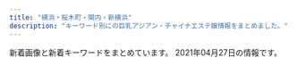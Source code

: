 ```yaml
---
title: "横浜・桜木町・関内・新横浜"
description: "キーワード別にの巨乳アジアン・チャイナエステ嬢情報をまとめました。"
---
```


新着画像と新着キーワードをまとめています。
2021年04月27日の情報です。

<DmmAffiliateIns />
<KeywordTable
  shops={
    [
    {
        "name": "Sugar \uff5e\u30b7\u30e5\u30ac\u30fc\uff5e",
        "keywords": {},
        "img_links": [
            "http://aroma-est.xyz/img/cg0.jpg",
            "http://aroma-est.xyz/img/cg05.jpg",
            "http://aroma-est.xyz/img/cg07.jpg",
            "http://aroma-est.xyz/img/r2.jpg",
            "http://aroma-est.xyz/img/topimg1.jpg",
            "http://aroma-est.xyz/img/cg01.jpg",
            "http://aroma-est.xyz/img/r3.jpg",
            "http://aroma-est.xyz/img/cg02.jpg",
            "http://aroma-est.xyz/img/cg06.jpg",
            "http://aroma-est.xyz/img/cg04.jpg",
            "http://aroma-est.xyz/img/r0.jpg",
            "http://aroma-est.xyz/img/topimg.jpg"
        ],
        "station": "JR\u6771\u795e\u5948\u5ddd\u99c5\u897f\u53e3",
        "url": "http://aroma-est.xyz/"
    },
    {
        "station": "\u65e5\u30ce\u51fa\u753a\u99c5",
        "img_links": [
            "http://www.est-baby.work/images/sys4.jpg",
            "http://www.est-baby.work/staff/sizuka.jpg",
            "http://www.est-baby.work/images/head.jpg",
            "http://www.est-baby.work/images/staff_t.jpg",
            "http://www.est-baby.work/images/8.jpg",
            "http://www.est-baby.work/images/int1.jpg",
            "http://www.est-baby.work/img/sizuka1.png",
            "http://www.est-baby.work/img/nana1.png",
            "http://www.est-baby.work/images/sisu.jpg",
            "http://www.est-baby.work/images/sys2.jpg",
            "http://www.est-baby.work/images/menu/interior.png",
            "http://www.est-baby.work/images/koko_200x40.png",
            "http://www.est-baby.work/images/menu/staff.png",
            "http://www.est-baby.work/images/sys1.jpg",
            "http://www.est-baby.work/images/tr.jpg",
            "http://www.est-baby.work/images/3.jpg",
            "http://www.est-baby.work/images/tgirl.jpg",
            "http://www.est-baby.work/images/1.jpg",
            "http://www.est-baby.work/img/koko1.png",
            "http://www.est-baby.work/img/kaori1.png",
            "http://www.est-baby.work/staff/nana.jpg",
            "http://www.est-baby.work/images/menu/top.png",
            "http://www.est-baby.work/staff/kaori.jpg",
            "http://www.est-baby.work/staff/koko.jpg",
            "http://www.est-baby.work/images/7.jpg",
            "http://www.est-baby.work/images/int2.jpg",
            "http://www.est-baby.work/img/yuki1.png",
            "http://www.est-baby.work/images/6.jpg",
            "http://www.est-baby.work/images/interior_t.jpg",
            "http://www.est-baby.work/images/sys3.jpg",
            "http://www.est-baby.work/staff/yuki.jpg",
            "http://www.est-baby.work/images/news.jpg",
            "http://www.est-baby.work/img/yuki2.png"
        ],
        "name": "\u7652\uff5e\u3044\u3084\u3057\uff5e",
        "keywords": {},
        "url": "http://www.est-baby.work/"
    },
    {
        "station": "JR\u6a2a\u6d5c\u99c5\u76f8\u9244\u53e3",
        "url": "https://color.uouono.com/",
        "img_links": [],
        "name": "\u30ab\u30e9\u30d5\u30eb\u30ea\u30be\u30fc\u30c8",
        "keywords": {}
    },
    {
        "keywords": {
            "88": 14,
            "90": 28
        },
        "name": "Olive",
        "img_links": [
            "https://kannai-mensesthe.com/icon/twitter.png",
            "https://kannai-mensesthe.com/images/footer-l.png",
            "https://kannai-mensesthe.com/staff/maki-s1.jpg",
            "http://kannai-mensesthe.com/images/flower.png",
            "https://kannai-mensesthe.com/room/4-l.jpg",
            "https://kannai-mensesthe.com/staff/mika-s1.jpg",
            "https://kannai-mensesthe.com/staff/sora-l1.jpg",
            "https://kannai-mensesthe.com/button/home.png",
            "https://kannai-mensesthe.com/room/2-l.jpg",
            "https://hamamatsucho-esthe.work/icon/line.png",
            "https://kannai-mensesthe.com/icon/line.png",
            "https://kannai-mensesthe.com/room/3-s.jpg",
            "https://kannai-mensesthe.com/images/flower.png",
            "https://kannai-mensesthe.com/room/esthe3.jpg",
            "https://kannai-mensesthe.com/button/staff.png",
            "https://kannai-mensesthe.com/room/3-l.jpg",
            "https://kannai-mensesthe.com/button/blog.png",
            "https://kannai-mensesthe.com/room/2-s.jpg",
            "https://kannai-mensesthe.com/staff/maki-l1.jpg",
            "https://kannai-mensesthe.com/room/1-s.jpg",
            "https://kannai-mensesthe.com/2019/12/03/risa-s1.jpg",
            "https://kannai-mensesthe.com/room/esthe1.jpg",
            "https://kannai-mensesthe.com/staff/risa-l1.jpg",
            "https://kannai-mensesthe.com/room/1-l.jpg",
            "https://kannai-mensesthe.com/images/clear.png",
            "https://kannai-mensesthe.com/staff/haru-l1.jpg",
            "https://kannai-mensesthe.com/staff/mika-l1.jpg",
            "https://kannai-mensesthe.com/staff/risa-s1.jpg",
            "https://kannai-mensesthe.com/images/main-sp.jpg",
            "https://kannai-mensesthe.com/images/main1.jpg",
            "https://hamamatsucho-esthe.work/icon/facebook.png",
            "https://kannai-mensesthe.com/2019/11/10/1.jpg",
            "https://hamamatsucho-esthe.work/icon/twitter.png",
            "https://hamamatsucho-esthe.work/icon/google_plus.png",
            "https://kannai-mensesthe.com/room/esthe2.jpg",
            "https://kannai-mensesthe.com/staff/koko-s1.jpg",
            "https://kannai-mensesthe.com/room/4-s.jpg",
            "https://kannai-mensesthe.com/staff/haru-s1.jpg",
            "https://kannai-mensesthe.com/staff/sora-s1.jpg",
            "https://kannai-mensesthe.com/icon/google_plus.png",
            "https://kannai-mensesthe.com/icon/facebook.png",
            "https://kannai-mensesthe.com//images/footer-r.png",
            "https://kannai-mensesthe.com/staff/koko-l1.jpg"
        ],
        "station": "JR\u95a2\u5185\u99c5",
        "url": "http://kannai-mensesthe.com/"
    },
    {
        "station": "\u30bb\u30f3\u30bf\u30fc\u5317\u99c5",
        "keywords": {
            "D": 10
        },
        "name": "37\u2103",
        "url": "http://massage-esthe.blue/",
        "img_links": [
            "http://massage-esthe.blue/img/root.jpg",
            "http://massage-esthe.blue/img/stal.png",
            "http://massage-esthe.blue/img/a6.jpg",
            "http://massage-esthe.blue/img/sta3.jpg",
            "http://massage-esthe.blue/img/sta2.jpg",
            "http://massage-esthe.blue/img/sta6.jpg",
            "http://massage-esthe.blue/img/r3.jpg",
            "http://massage-esthe.blue/img/rect.jpg",
            "http://massage-esthe.blue/img/st6.jpg",
            "http://massage-esthe.blue/img/st12.jpg",
            "http://massage-esthe.blue/img/st10.jpg",
            "http://massage-esthe.blue/img/acct.jpg",
            "http://massage-esthe.blue/img/a1.jpg",
            "http://massage-esthe.blue/img/a4.jpg",
            "http://massage-esthe.blue/img/no.png",
            "http://massage-esthe.blue/img/sta7.jpg",
            "http://massage-esthe.blue/img/fla.jpg",
            "http://massage-esthe.blue/img/stat.jpg",
            "http://massage-esthe.blue/img/r2.jpg",
            "http://massage-esthe.blue/img/lint.jpg",
            "http://massage-esthe.blue/img/st7.jpg",
            "http://massage-esthe.blue/img/st5.jpg",
            "http://massage-esthe.blue/img/top.jpg",
            "http://massage-esthe.blue/img/st2.jpg",
            "http://massage-esthe.blue/img/sta5.jpg",
            "http://massage-esthe.blue/img/r4.jpg",
            "http://massage-esthe.blue/img/r1.jpg",
            "http://massage-esthe.blue/img/a5.jpg",
            "http://massage-esthe.blue/img/sta12.jpg",
            "http://massage-esthe.blue/img/sta10.jpg",
            "http://massage-esthe.blue/img/sta1.jpg",
            "http://massage-esthe.blue/img/a3.jpg",
            "http://massage-esthe.blue/img/st9.jpg",
            "http://massage-esthe.blue/img/st3.jpg",
            "http://massage-esthe.blue/img/a2.jpg",
            "http://massage-esthe.blue/img/syst.jpg",
            "http://massage-esthe.blue/img/st1.jpg",
            "http://massage-esthe.blue/img/bb.png",
            "http://massage-esthe.blue/img/st11.jpg"
        ]
    },
    {
        "img_links": [
            "http://www.dokidoki.iesjp.com/files/008.jpg",
            "http://www.dokidoki.iesjp.com/photo_news/upimg/33692608645fdad7ca_0.jpg",
            "http://www.dokidoki.iesjp.com/photo_news/upimg/68060605c314e584d7_0.jpg",
            "http://www.dokidoki.iesjp.com/photo_news/upimg/63959606d4783b9bf8_0.jpg",
            "http://www.dokidoki.iesjp.com/files/003.jpg",
            "http://www.dokidoki.iesjp.com/files/001.jpg",
            "http://www.dokidoki.iesjp.com/files/007.jpg",
            "http://www.dokidoki.iesjp.com/files/006.jpg",
            "http://www.dokidoki.iesjp.com/files/002.jpg",
            "http://www.dokidoki.iesjp.com/files/005.jpg"
        ],
        "keywords": {
            "D": 28,
            "86": 4,
            "87": 24
        },
        "url": "http://www.dokidoki.iesjp.com/",
        "name": "Hi Baby\uff5e\u30cf\u30a4\u30d9\u30a4\u30d3\u30fc",
        "station": "JR\u6771\u795e\u5948\u5ddd\u99c5\u897f\u53e3"
    },
    {
        "url": "http://www.muse.mensest.com/",
        "img_links": [
            "http://www.muse.mensest.com/images/sp_tit_new.png",
            "http://www.muse.mensest.com/photo_news/upimg/32287607e6deea8b73_1.jpg",
            "http://www.muse.mensest.com/images/tit_new.png",
            "http://www.muse.mensest.com/files/004.jpg",
            "http://www.muse.mensest.com/images/sp_tit_therapist.png",
            "http://www.muse.mensest.com/images/top.jpg",
            "http://www.muse.mensest.com/images/img_tel.png",
            "http://www.muse.mensest.com/files/003.jpg",
            "http://www.muse.mensest.com/files/005.jpg",
            "http://www.muse.mensest.com/files/002.jpg",
            "http://www.muse.mensest.com/files/001.jpg",
            "http://www.muse.mensest.com/photo_news/upimg/32287607e6deea8b73_0.jpg",
            "http://www.muse.mensest.com/images/tit_therapist.png",
            "http://www.muse.mensest.com/images/maining.jpg",
            "http://www.muse.mensest.com/images/sp_top.jpg"
        ],
        "station": "JR\u6771\u795e\u5948\u5ddd\u99c5\u897f\u53e3",
        "name": "\u7f8e\u4eba\u9b5a",
        "keywords": {
            "D": 24,
            "86": 6,
            "87": 24,
            "C": 6
        }
    },
    {
        "keywords": {
            "87": 32,
            "D": 48,
            "88": 8,
            "86": 8
        },
        "url": "http://www.shanshan.mensest.com/",
        "station": "JR\u95a2\u5185\u99c5\u5357\u53e3",
        "img_links": [
            "http://www.shanshan.mensest.com/images/slider-img001.jpg",
            "http://www.shanshan.mensest.com/images/s_top_therapist.png",
            "http://www.shanshan.mensest.com/files/001.jpg",
            "http://www.shanshan.mensest.com/images/m2.jpg",
            "http://www.shanshan.mensest.com/files/003.jpg",
            "http://www.shanshan.mensest.com/files/006.jpg",
            "http://www.shanshan.mensest.com/images/s_news.png",
            "http://www.shanshan.mensest.com/images/s_message.png",
            "http://www.shanshan.mensest.com/images/m3.jpg",
            "http://www.shanshan.mensest.com/images/s_pickup.png",
            "http://www.shanshan.mensest.com/images/slider-img002.jpg",
            "http://www.shanshan.mensest.com/files/005.jpg",
            "http://www.shanshan.mensest.com/files/002.jpg",
            "http://www.shanshan.mensest.com/images/m4.jpg",
            "http://www.shanshan.mensest.com/images/m6.jpg",
            "http://www.shanshan.mensest.com/files/004.jpg",
            "http://www.shanshan.mensest.com/images/m1.jpg"
        ],
        "name": "\u9999\u9999 -\u30b7\u30e3\u30f3\u30b7\u30e3\u30f3-"
    },
    {
        "station": "JR\u6771\u795e\u5948\u5ddd\u99c5",
        "url": "http://www.rakuraku-venus.xyz/",
        "name": "\u697d\u3005\u30f4\u30a3\u30fc\u30ca\u30b9",
        "keywords": {},
        "img_links": [
            "http://www.rakuraku-venus.xyz/images/shop/h2.jpg",
            "http://www.rakuraku-venus.xyz/images/staff/11/minami2.jpg",
            "http://www.rakuraku-venus.xyz/images/index-kai_07.jpg",
            "http://www.rakuraku-venus.xyz/images/nav/lanmu-sys.jpg",
            "http://www.rakuraku-venus.xyz/images/index-f.jpg",
            "http://www.rakuraku-venus.xyz/images/nav/lanmu-acc.jpg",
            "http://www.rakuraku-venus.xyz/images/index-kai_08.jpg",
            "http://www.rakuraku-venus.xyz/images/staff/11/ai.jpg",
            "http://www.rakuraku-venus.xyz/images/index-kai_16.jpg",
            "http://www.rakuraku-venus.xyz/images/lan-t/images/lan-t_01.jpg",
            "http://www.rakuraku-venus.xyz/images/staff/11/koko.jpg",
            "http://www.rakuraku-venus.xyz/images/index-kai_13.jpg",
            "http://www.rakuraku-venus.xyz/images/shop/r1.jpg",
            "http://www.rakuraku-venus.xyz/images/index-kai_13a.jpg",
            "http://www.rakuraku-venus.xyz/images/light_img.jpg",
            "http://www.rakuraku-venus.xyz/images/shop/h4.jpg",
            "http://www.rakuraku-venus.xyz/psd/off.jpg",
            "http://www.rakuraku-venus.xyz/images/staff/10/1.jpg",
            "http://www.rakuraku-venus.xyz/images/index-kai_03.jpg",
            "http://www.rakuraku-venus.xyz/images/shop/h3.jpg",
            "http://www.rakuraku-venus.xyz/images/nav/lanmu-job.jpg",
            "http://www.rakuraku-venus.xyz/images/index-kai_05.jpg",
            "http://www.rakuraku-venus.xyz/images/nav/lanmu-staff.jpg"
        ]
    },
    {
        "url": "http://iyashi-tenshi.work/",
        "keywords": {
            "86": 1,
            "E": 2,
            "87": 1,
            "C": 15,
            "84": 1,
            "88": 1,
            "D": 2
        },
        "img_links": [
            "http://iyashi-tenshi.work/img/c1.jpg",
            "http://iyashi-tenshi.work/img/sta12.jpg",
            "http://iyashi-tenshi.work/img/mo.png",
            "http://iyashi-tenshi.work/img/st12.jpg",
            "http://iyashi-tenshi.work/i/img/r1.jpg",
            "http://iyashi-tenshi.work/i/img/sta12.jpg",
            "http://iyashi-tenshi.work/img/IMG_1709.jpg",
            "http://iyashi-tenshi.work/img/bottom.png",
            "http://iyashi-tenshi.work/img/sta11.jpg",
            "http://iyashi-tenshi.work/i/img/acc-5.jpg",
            "http://iyashi-tenshi.work/i/img/r2.jpg",
            "http://iyashi-tenshi.work/img/sta13.jpg",
            "http://iyashi-tenshi.work/img/st11.jpg",
            "http://iyashi-tenshi.work/img/IMG_17480.jpg",
            "http://iyashi-tenshi.work/img/sta10.jpg",
            "http://iyashi-tenshi.work/i/img/r5.jpg",
            "http://iyashi-tenshi.work/i/img/sta11.jpg",
            "http://iyashi-tenshi.work/i/img/acc-4.png",
            "http://iyashi-tenshi.work/img/nos.jpg",
            "http://iyashi-tenshi.work/i/img/acc-1.jpg",
            "http://iyashi-tenshi.work/img/st13.jpg",
            "http://iyashi-tenshi.work/i/img/acc-2.png",
            "http://iyashi-tenshi.work/i/img/r4.jpg",
            "http://iyashi-tenshi.work/img/head.png",
            "http://iyashi-tenshi.work/i/img/r3.jpg",
            "http://iyashi-tenshi.work/i/img/st10.jpg",
            "http://iyashi-tenshi.work/img/st10.jpg",
            "http://iyashi-tenshi.work/i/img/acc-3.png",
            "http://iyashi-tenshi.work/img/IMG_17410.jpg",
            "http://iyashi-tenshi.work/i/img/sta13.jpg",
            "http://iyashi-tenshi.work/i/img/sta10.jpg"
        ],
        "name": "\u7652\u3057\u306e\u5929\u4f7f",
        "station": "JR\u4e2d\u5c71\u99c5\u5317\u53e3"
    },
    {
        "station": "JR\u95a2\u5185\u99c5\u5357\u53e3",
        "keywords": {
            "85": 6,
            "83": 3,
            "86": 6,
            "84": 3
        },
        "img_links": [
            "http://pink.msa.jp/images/info.png",
            "http://pink.msa.jp/layer/images/top/top_05.jpg",
            "http://pink.msa.jp/images/wenzi-staff.png",
            "http://pink.msa.jp/layer/images/top/top_03.jpg",
            "http://pink.msa.jp/images/staff_07.jpg",
            "http://pink.msa.jp/layer/images/top/top_08.png",
            "http://pink.msa.jp/images/ser1.jpg",
            "http://pink.msa.jp/images/s_service.png",
            "http://pink.msa.jp/layer/images/top.jpg",
            "http://pink.msa.jp/images/top2.jpg",
            "http://pink.msa.jp/images/staff_03.jpg",
            "http://pink.msa.jp/images/ser4.jpg",
            "http://pink.msa.jp/images/staff_06.jpg",
            "http://pink.msa.jp/images/staff_08.jpg",
            "http://pink.msa.jp/images/ser2.jpg",
            "http://pink.msa.jp/images/top1.jpg",
            "http://pink.msa.jp/images/staff_bj4.png",
            "http://pink.msa.jp/images/ser3.jpg",
            "http://pink.msa.jp/images/1.jpg",
            "http://pink.msa.jp/images/staff_bj1.png",
            "http://pink.msa.jp/layer/images/top/top_06.jpg",
            "http://pink.msa.jp/layer/images/top/top_01.jpg",
            "http://pink.msa.jp/layer/images/top/top_02.jpg",
            "http://pink.msa.jp/images/staff_04.jpg",
            "http://pink.msa.jp/images/s_info.png",
            "http://pink.msa.jp/layer/images/top/top_04.jpg",
            "http://pink.msa.jp/images/staff_02.jpg"
        ],
        "url": "http://pink.msa.jp/",
        "name": "\u30d4\u30f3\u30af"
    },
    {
        "url": "https://www.shin-taipei-massage.com/",
        "name": "\u65b0\u53f0\u5317",
        "keywords": {},
        "img_links": [
            "https://static.wixstatic.com/media/11062b_62f0356712544a87b392417662c4658df000.jpg",
            "https://static.wixstatic.com/media/11062b_808b40c463104f22943c284c625d31c3f000.jpg",
            "https://static.wixstatic.com/media/c0eb72_1a119da1d01942b7a33671df6c2b1159~mv2_d_1600_1200_s_2.jpg",
            "https://static.wixstatic.com/media/035244_257ed5e146d64042bf444af357418e18~mv2.jpg",
            "https://static.wixstatic.com/media/c0eb72_8927f525542049b4a175526f2f5b36a4~mv2.png",
            "https://static.wixstatic.com/media/c0eb72_8725bcdefd1c4f90850e9178dd71fe41~mv2.png",
            "https://static.wixstatic.com/media/c0eb72_40820ead73a84600a3e5fd095c420086~mv2.png",
            "https://static.parastorage.com/services/linguist-flags/1.480.0/assets/flags/square/JPN.png",
            "https://static.parastorage.com/services/linguist-flags/1.480.0/assets/flags/square/CHN.png",
            "https://static.wixstatic.com/media/c0eb72_5abd6c30d02b4fdea8659795b145f5bb~mv2.jpg",
            "https://static.wixstatic.com/media/af7a8b002af842f8bab87691c1d8640f.jpg",
            "https://static.wixstatic.com/media/11062b_4b7c9a8e48334d5aad2fd274fddba3bc~mv2.jpg",
            "https://static.wixstatic.com/media/11062b_2042bb7351284f0f982e4787d37415e6f000.jpg",
            "https://static.wixstatic.com/media/c0eb72_20782149934c4a6d85543ab1c66cd198~mv2.png",
            "https://static.parastorage.com/services/linguist-flags/1.480.0/assets/flags/square/USA.png"
        ],
        "station": "\u685c\u6728\u753a\u99c5\u53572\u756a\u51fa\u53e3"
    },
    {
        "station": "JR\u6771\u795e\u5948\u5ddd\u99c5\u897f\u53e3",
        "img_links": [
            "http://ciliasa.xyz/uploads/200601/1-200601142F5435.jpg",
            "http://ciliasa.xyz/uploads/210412/1-210412105G2462.jpg",
            "http://ciliasa.xyz/uploads/210403/1-21040313321G04.jpg",
            "http://ciliasa.xyz/uploads/200601/1-200601142G5438.jpg",
            "http://ciliasa.xyz/uploads/210409/1-2104091K441949.jpg",
            "http://ciliasa.xyz/uploads/200601/1-200601142K43F.jpg",
            "http://ciliasa.xyz/uploads/200601/1-200601142629454.jpg",
            "http://ciliasa.xyz/uploads/210403/1-210403133233553.jpg",
            "http://ciliasa.xyz/uploads/200601/1-200601142P4643.jpg",
            "http://ciliasa.xyz/uploads/200601/1-200601142639540.jpg",
            "http://ciliasa.xyz/uploads/210412/1-210412123IR91.jpg",
            "http://ciliasa.xyz/uploads/210419/1-21041914393I38.jpg",
            "http://ciliasa.xyz/picture/m-top003.jpg",
            "http://ciliasa.xyz/picture/foot01.jpg",
            "http://ciliasa.xyz/picture/m-head01.jpg",
            "http://ciliasa.xyz/uploads/210428/1-21042PZJ2611.jpg",
            "http://ciliasa.xyz/uploads/210421/1-210421124A3613.jpg",
            "http://ciliasa.xyz/uploads/210409/1-2104091K430457.jpg",
            "http://ciliasa.xyz/picture/m-top004.jpg",
            "http://ciliasa.xyz/uploads/210421/1-210421124F4292.jpg",
            "http://ciliasa.xyz/uploads/210428/1-21042PZI2S2.jpg",
            "http://ciliasa.xyz/picture/cam-01.jpg",
            "http://ciliasa.xyz/picture/call.png",
            "http://ciliasa.xyz/uploads/210419/1-210419143Z0E2.jpg"
        ],
        "url": "http://ciliasa.xyz/",
        "name": "\u307f\u3055\u304d",
        "keywords": {
            "84": 2,
            "\u4e73": 2,
            "C": 2,
            "D": 2,
            "F": 5,
            "94": 5,
            "88": 1
        }
    },
    {
        "name": "Baby Heart \uff5e\u30d9\u30a4\u30d3\u30fc\u30cf\u30fc\u30c8\uff5e",
        "img_links": [
            "http://babyheart.info/staffPhoto/s20201102210807.jpg",
            "http://babyheart.info/js/sliderLine/slide_prev.png",
            "http://babyheart.info/images/gallery1.jpg",
            "http://babyheart.info/staffPhoto/s20201113143406.jpg",
            "http://babyheart.info/staffPhoto/s20201102195459.jpg",
            "http://babyheart.info/js/sliderLine/slide_next.png",
            "http://babyheart.info/images/mobile.jpg",
            "http://babyheart.info/staffPhoto/b20210110172549.jpg",
            "http://babyheart.info/staffPhoto/s20201113143808.jpg",
            "http://babyheart.info/images/slider1/03.jpg",
            "http://babyheart.info/uploadfiles/Image/campaignBabyheartInfo.jpg",
            "http://babyheart.info/staffPhoto/b20210209231643.jpg",
            "http://babyheart.info/staffPhoto/b20201102195459.jpg",
            "http://babyheart.info/staffPhoto/s20210209231643.jpg",
            "http://babyheart.info/staffPhoto/b20201113143406.jpg",
            "http://babyheart.info/images/slider1/02.jpg",
            "http://babyheart.info/staffPhoto/s20210427121910.jpg",
            "http://babyheart.info/staffPhoto/s20201102165737.jpg",
            "http://babyheart.info/staffPhoto/s20201102132433.jpg",
            "http://babyheart.info/staffPhoto/s20210110172549.jpg",
            "http://babyheart.info/staffPhoto/s20201102165304.jpg",
            "http://babyheart.info/staffPhoto/b20201113143808.jpg",
            "http://babyheart.info/staffPhoto/b20201102210807.jpg",
            "http://babyheart.info/staffPhoto/b20201102165737.jpg",
            "http://babyheart.info/staffPhoto/b20210427121910.jpg",
            "http://babyheart.info/images/returnBtn.png",
            "http://babyheart.info/staffPhoto/b20201102165304.jpg",
            "http://babyheart.info/staffPhoto/b20201102132433.jpg"
        ],
        "url": "http://babyheart.info/",
        "station": "JR\u95a2\u5185\u99c5\u5357\u53e3",
        "keywords": {
            "D": 2,
            "85": 1,
            "88": 1,
            "87": 1,
            "99": 1,
            "C": 3,
            "96": 1,
            "86": 3,
            "E": 1,
            "80": 1,
            "\u30bb\u30af\u30b7\u30fc": 1
        }
    },
    {
        "station": "JR\u95a2\u5185\u99c5\u5357\u53e3",
        "img_links": [
            "http://anela.iyasi.me/images/gallery/gallery_402.jpg",
            "http://anela.iyasi.me/images/staff/sta_06.jpg",
            "http://anela.iyasi.me/images/staff_one/staff_one_03.jpg",
            "http://anela.iyasi.me/images/system/syatem_301.jpg",
            "http://anela.iyasi.me/images/staff/sta_01.jpg",
            "http://anela.iyasi.me/images/home/index_03.jpg",
            "http://anela.iyasi.me/images/staff_one/staff_one_05.jpg",
            "http://anela.iyasi.me/images/staff/sta_0z8.jpg",
            "http://anela.iyasi.me/images/staff/sta_023.jpg",
            "http://anela.iyasi.me/images/gallery/gallery_404.jpg",
            "http://anela.iyasi.me/images/gallery/gallery_104.jpg",
            "http://anela.iyasi.me/images/staff_image/staff_d03.jpg",
            "http://anela.iyasi.me/images/staff_one/staff_one_02.jpg",
            "http://anela.iyasi.me/images/staff/sta_0z9.jpg",
            "http://anela.iyasi.me/images/gallery/gallery_01.jpg",
            "http://anela.iyasi.me/images/top/top_01.jpg",
            "http://anela.iyasi.me/images/top/top_08.png",
            "http://anela.iyasi.me/images/staff_image/staff_d02.jpg",
            "http://anela.iyasi.me/images/staff/sta_010.jpg",
            "http://anela.iyasi.me/images/home/index_04.jpg",
            "http://anela.iyasi.me/images/staff/staff_top.jpg",
            "http://anela.iyasi.me/images/system/syatem_302.jpg",
            "http://anela.iyasi.me/images/system/syatem_303.jpg",
            "http://anela.iyasi.me/images/staff_one/staff_one_01.jpg",
            "http://anela.iyasi.me/images/top/top_05.jpg",
            "http://anela.iyasi.me/images/staff_image/staff_d06.jpg",
            "http://anela.iyasi.me/images/staff/sta_0z2.jpg",
            "http://anela.iyasi.me/images/home/QR.png",
            "http://anela.iyasi.me/images/staff_image/staff_d05.jpg",
            "http://anela.iyasi.me/images/gallery/gallery_top.jpg",
            "http://anela.iyasi.me/images/staff/sta_04.jpg",
            "http://anela.iyasi.me/images/staff/sta_0z12.jpg",
            "http://anela.iyasi.me/images/home/index_qup.jpg",
            "http://anela.iyasi.me/images/home/index_page_top.jpg",
            "http://anela.iyasi.me/images/home/top_qp.jpg",
            "http://anela.iyasi.me/images/top/top_04.jpg",
            "http://anela.iyasi.me/images/gallery/gallery_102.jpg",
            "http://anela.iyasi.me/images/staff_image/staff_d04.jpg",
            "http://anela.iyasi.me/images/staff_image/staff_d01.jpg",
            "http://anela.iyasi.me/images/staff/sta_0z10.jpg",
            "http://anela.iyasi.me/images/gallery/gallery_103.jpg",
            "http://anela.iyasi.me/images/gallery/gallery_401.jpg",
            "http://anela.iyasi.me/images/staff_one/staff_one_04.jpg",
            "http://anela.iyasi.me/images/staff_one/staff_one_08.png",
            "http://anela.iyasi.me/images/top/top_02.jpg",
            "http://anela.iyasi.me/images/top/top_03.jpg",
            "http://anela.iyasi.me/images/gallery/gallery_101.jpg",
            "http://anela.iyasi.me/images/staff/sta_021.jpg",
            "http://anela.iyasi.me/images/staff_one/staff_one_07.png",
            "http://anela.iyasi.me/images/home/index_tel.jpg",
            "http://anela.iyasi.me/images/top/top_06.jpg",
            "http://anela.iyasi.me/images/staff_one/staff_one_top.jpg",
            "http://anela.iyasi.me/images/staff/sta_03.jpg",
            "http://anela.iyasi.me/images/gallery/gallery_403.jpg"
        ],
        "keywords": {},
        "name": "\u30a2\u30cd\u30e9",
        "url": "http://anela.iyasi.me/"
    },
    {
        "station": "JR\u6771\u795e\u5948\u5ddd\u99c5\u897f\u53e3",
        "keywords": {},
        "name": "\u82b1\u6c34\u6728",
        "img_links": [
            "http://est-hanamizuki.com/images/g33.jpg",
            "http://est-hanamizuki.com/images/head.jpg",
            "http://est-hanamizuki.com/images/g1.jpg",
            "http://est-hanamizuki.com/images/m2.jpg",
            "http://est-hanamizuki.com/images/erika.jpg",
            "http://est-hanamizuki.com/images/g2.jpg",
            "http://est-hanamizuki.com/images/g13.jpg",
            "http://est-hanamizuki.com/images/m4.jpg",
            "http://est-hanamizuki.com/images/mobile.jpg",
            "http://est-hanamizuki.com/images/m1.jpg",
            "http://est-hanamizuki.com/images/erika2.jpg",
            "http://est-hanamizuki.com/images/g3.jpg",
            "http://est-hanamizuki.com/images/g12.jpg",
            "http://est-hanamizuki.com/images/r111.jpg",
            "http://est-hanamizuki.com/images/g32.jpg",
            "http://est-hanamizuki.com/images/news1.png",
            "http://est-hanamizuki.com/images/m3.jpg",
            "http://est-hanamizuki.com/images/zi_staff.png",
            "http://est-hanamizuki.com/images/11.png",
            "http://est-hanamizuki.com/images/g23.jpg",
            "http://est-hanamizuki.com/images/g22.jpg",
            "http://est-hanamizuki.com/images/info.png"
        ],
        "url": "http://est-hanamizuki.com/"
    },
    {
        "url": "http://relacute.ies.bz/",
        "img_links": [
            "http://relacute.ies.bz/photos/sites/29/2021/04/2021040802361733.jpg",
            "http://relacute.ies.bz/images/room3.jpg",
            "http://relacute.ies.bz/photos/sites/29/2021/04/202104260223304.jpg",
            "http://relacute.ies.bz/images/mobile.jpg",
            "http://relacute.ies.bz/photos/sites/29/2020/06/2020061906073550.jpg",
            "http://relacute.ies.bz/photos/sites/29/2020/10/2020101804232462.jpg",
            "http://relacute.ies.bz/photos/sites/29/2021/03/2021030402170757.jpg",
            "http://relacute.ies.bz/images/room1.jpg",
            "http://relacute.ies.bz/images/room2.jpg",
            "http://relacute.ies.bz/images/room4.jpg",
            "http://relacute.ies.bz/photos/sites/29/2021/01/202101180426140.jpg",
            "http://relacute.ies.bz/images/s_news.jpg",
            "http://relacute.ies.bz/photos/sites/29/2020/11/2020112204235072.jpg",
            "http://relacute.ies.bz/images/top.jpg",
            "http://kakure-yu.a2.webnavi.work/upload/sites/29/2021/04/202104260223304.jpg",
            "http://relacute.ies.bz/images/s_staff.jpg"
        ],
        "keywords": {
            "85": 1,
            "E": 1,
            "86": 1,
            "87": 1,
            "D": 2
        },
        "name": "RelaCute \u30ea\u30e9\u30ad\u30e5\u30fc\u30c8",
        "station": "JR\u4e2d\u5c71\u99c5\u5317\u53e3"
    },
    {
        "img_links": [
            "http://www.ipuyvyta.xyz/picture/mobile.jpg",
            "http://www.ipuyvyta.xyz/uploads/210415/1-210415123349246.jpg",
            "http://www.ipuyvyta.xyz/picture/s1.jpg",
            "http://www.ipuyvyta.xyz/picture/relax.jpg",
            "http://www.ipuyvyta.xyz/uploads/210324/1-21032414233OK.jpg",
            "http://www.ipuyvyta.xyz/uploads/201117/1-20111G24513940.jpg",
            "http://www.ipuyvyta.xyz/picture/s3.jpg",
            "http://www.ipuyvyta.xyz/picture/room1.jpg",
            "http://www.ipuyvyta.xyz/uploads/210324/1-21032414232L38.jpg",
            "http://www.ipuyvyta.xyz/picture/room2.jpg",
            "http://www.ipuyvyta.xyz/uploads/210128/1-21012Q3504A53.jpg",
            "http://www.ipuyvyta.xyz/picture/room3.jpg",
            "http://www.ipuyvyta.xyz/picture/top.png",
            "http://www.ipuyvyta.xyz/uploads/200324/1-20032415352ab.jpg",
            "http://www.ipuyvyta.xyz/uploads/210415/1-210415123451L4.jpg",
            "http://www.ipuyvyta.xyz/uploads/210324/1-210324143049264.jpg",
            "http://www.ipuyvyta.xyz/picture/room4.jpg",
            "http://www.ipuyvyta.xyz/uploads/200527/1-20052G310025O.jpg",
            "http://www.ipuyvyta.xyz/uploads/200527/1-20052G30953430.jpg",
            "http://www.ipuyvyta.xyz/uploads/201113/1-2011131412332R.jpg",
            "http://www.ipuyvyta.xyz/picture/s_staff.jpg",
            "http://www.ipuyvyta.xyz/uploads/210128/1-21012Q351103P.jpg",
            "http://www.ipuyvyta.xyz/uploads/201113/1-2011131413242P.jpg",
            "http://www.ipuyvyta.xyz/uploads/200103/1-2001031G10c34.jpg",
            "http://www.ipuyvyta.xyz/uploads/201016/1-201016155304955.jpg",
            "http://www.ipuyvyta.xyz/uploads/201117/1-20111G24541418.jpg",
            "http://www.ipuyvyta.xyz/uploads/201016/1-201016155320S7.jpg",
            "http://www.ipuyvyta.xyz/uploads/200324/1-200324153552608.jpg",
            "http://www.ipuyvyta.xyz/picture/s_news.png",
            "http://www.ipuyvyta.xyz/uploads/200103/1-2001031G131213.jpg",
            "http://www.ipuyvyta.xyz/picture/s_pick.png",
            "http://www.ipuyvyta.xyz/uploads/200103/1-2001031G043127.jpg",
            "http://www.ipuyvyta.xyz/uploads/190806/1-1ZP61F113Z0.jpg",
            "http://www.ipuyvyta.xyz/uploads/190705/1-1ZF5141109322.jpg"
        ],
        "url": "http://www.ipuyvyta.xyz/",
        "station": "JR\u6771\u795e\u5948\u5ddd\u99c5\u897f\u53e3",
        "name": "\u7652\u3057\u306e\u697d\u5712",
        "keywords": {
            "82": 8,
            "85": 1,
            "86": 2,
            "D": 2,
            "C": 9
        }
    },
    {
        "keywords": {
            "D": 3,
            "85": 2
        },
        "url": "http://chacha-es.info/",
        "station": "JR\u6771\u795e\u5948\u5ddd\u99c5\u897f\u53e3",
        "name": "Moon\uff5e\u30e0\u30fc\u30f3\uff5e",
        "img_links": [
            "http://chacha-es.info/images/st/st_nana1.jpg",
            "http://chacha-es.info/images/st/st_ai1.jpg",
            "http://chacha-es.info/images/top.png",
            "http://chacha-es.info/images/st/st_sakura.jpg",
            "http://chacha-es.info/images/st/st_ai2.jpg",
            "http://chacha-es.info/images/st/st_risa1.jpg",
            "http://chacha-es.info/images/st/st_hana1.jpg",
            "http://chacha-es.info/images/st/st_rei1.jpg",
            "http://chacha-es.info/images/st/st_yuki2.jpg",
            "http://chacha-es.info/images/st/st_rina1.jpg",
            "http://chacha-es.info/images/st/st_yuki1.jpg",
            "http://chacha-es.info/images/st/st_riri1.jpg",
            "http://chacha-es.info/images/st/st_emi1.jpg",
            "http://chacha-es.info/images/st/st_rina2.jpg",
            "http://chacha-es.info/images/st/st_ai3.jpg",
            "http://chacha-es.info/images/st/st_risa3.jpg",
            "http://chacha-es.info/images/st/st_nana2.jpg",
            "http://chacha-es.info/images/s_staff.png",
            "http://chacha-es.info/images/st/st_momo1.jpg",
            "http://chacha-es.info/images/st/st_risa2.jpg",
            "http://chacha-es.info/images/st/st_momo3.jpg",
            "http://chacha-es.info/images/st/st_momo4.jpg",
            "http://chacha-es.info/images/st/st_momo2.jpg",
            "http://chacha-es.info/images/st/st_emi2.jpg",
            "http://chacha-es.info/images/st/st_riri2.jpg",
            "http://chacha-es.info/images/link/mens-esthe2.png",
            "http://chacha-es.info/images/st/st_mimi3.jpg",
            "http://chacha-es.info/images/st/st_yuki3.jpg",
            "http://chacha-es.info/images/st/st_yuki4.jpg",
            "http://chacha-es.info/images/line.jpg"
        ]
    },
    {
        "name": "Colorful\uff5e\u30ab\u30e9\u30d5\u30eb\uff5e",
        "station": "JR\u95a2\u5185\u99c5\u5317\u53e3",
        "img_links": [
            "http://www.relax-colorful.com/images/mobile.jpg",
            "http://www.relax-colorful.com/files/093-1-03.jpg",
            "http://www.relax-colorful.com/files/053-02.jpg",
            "http://www.relax-colorful.com/files/091.jpg",
            "http://www.relax-colorful.com/images/news2.jpg",
            "http://www.relax-colorful.com/files/090-02.jpg",
            "http://www.relax-colorful.com/images/girl_bt.jpg",
            "http://www.relax-colorful.com/files/089-03.jpg",
            "http://www.relax-colorful.com/files/090.jpg",
            "http://www.relax-colorful.com/files/053.jpg",
            "http://www.relax-colorful.com/files/094.jpg",
            "http://www.relax-colorful.com/files/067.jpg",
            "http://www.relax-colorful.com/files/055.jpg",
            "http://www.relax-colorful.com/files/069.jpg",
            "http://www.relax-colorful.com/files/082-03.jpg",
            "http://www.relax-colorful.com/files/067-03.jpg",
            "http://www.relax-colorful.com/files/092-03.jpg",
            "http://www.relax-colorful.com/images/staff1a.jpg",
            "http://www.relax-colorful.com/files/060-03.jpg",
            "http://www.relax-colorful.com/images/staff1.jpg",
            "http://www.relax-colorful.com/files/080.jpg",
            "http://www.relax-colorful.com/images/staff1b.jpg",
            "http://www.relax-colorful.com/files/082-02.jpg",
            "http://www.relax-colorful.com/files/077-02.jpg",
            "http://www.relax-colorful.com/files/090-03.jpg",
            "http://www.relax-colorful.com/files/082.jpg",
            "http://www.relax-colorful.com/files/073-03.jpg",
            "http://www.relax-colorful.com/images/pick.jpg",
            "http://www.relax-colorful.com/images/att.jpg",
            "http://www.relax-colorful.com/files/073.jpg",
            "http://www.relax-colorful.com/files/040-02.jpg",
            "http://www.relax-colorful.com/images/koko_200x40.png",
            "http://www.relax-colorful.com/files/077.jpg",
            "http://www.relax-colorful.com/files/094-02.jpg",
            "http://www.relax-colorful.com/files/091-03.jpg",
            "http://www.relax-colorful.com/files/089-02.jpg",
            "http://www.relax-colorful.com/files/089.jpg",
            "http://www.relax-colorful.com/files/060.jpg",
            "http://www.relax-colorful.com/files/069-02.jpg",
            "http://www.relax-colorful.com/files/091-02.jpg",
            "http://www.relax-colorful.com/images/news1.jpg",
            "http://www.relax-colorful.com/files/040-03.jpg",
            "http://www.relax-colorful.com/files/055-03.jpg",
            "http://www.relax-colorful.com/images/top.jpg",
            "http://www.relax-colorful.com/files/040.jpg",
            "http://www.relax-colorful.com/files/073-02.jpg",
            "http://www.relax-colorful.com/files/069-03.jpg",
            "http://www.relax-colorful.com/files/094-03.jpg",
            "http://www.relax-colorful.com/files/092-02.jpg",
            "http://www.relax-colorful.com/images/staff_line.jpg",
            "http://www.relax-colorful.com/files/093-1-02.jpg",
            "http://www.relax-colorful.com/files/093-1.jpg",
            "http://www.relax-colorful.com/files/092.jpg",
            "http://www.relax-colorful.com/files/053-03.jpg",
            "http://www.relax-colorful.com/files/055-02.jpg",
            "http://www.relax-colorful.com/images/news.jpg",
            "http://www.relax-colorful.com/files/080-02.jpg",
            "http://www.relax-colorful.com/files/087-03.jpg",
            "http://www.relax-colorful.com/files/087-02.jpg",
            "http://www.relax-colorful.com/files/067-02.jpg",
            "http://www.relax-colorful.com/files/060-02.jpg",
            "http://www.relax-colorful.com/images/backlist.jpg",
            "http://www.relax-colorful.com/files/077-03.jpg",
            "http://www.relax-colorful.com/images/bjs3.jpg",
            "http://www.relax-colorful.com/files/080-03.jpg",
            "http://www.relax-colorful.com/files/087.jpg"
        ],
        "keywords": {
            "C": 39,
            "85": 3,
            "D": 42,
            "86": 15,
            "87": 33
        },
        "url": "http://www.relax-colorful.com/"
    },
    {
        "img_links": [
            "http://madonna.esnavi.work/info.jpg",
            "http://madonna.esnavi.work/service2.jpg",
            "http://madonna.esnavi.work/2/uploadimg/1589374736.jpg",
            "http://madonna.esnavi.work/2/uploadimg/1586429552.jpg",
            "http://madonna.esnavi.work/2/uploadimg/1586429676.jpg",
            "http://madonna.esnavi.work/s_news.jpg",
            "http://madonna.esnavi.work/7.jpg",
            "http://madonna.esnavi.work/2/uploadimg/1586429633.jpg",
            "http://madonna.esnavi.work/tel.jpg",
            "http://madonna.esnavi.work/2/uploadimg/1586429606.jpg",
            "http://madonna.esnavi.work/s_staff.png",
            "http://madonna.esnavi.work/nbj3.jpg",
            "http://madonna.esnavi.work/line.png",
            "http://madonna.esnavi.work/acc.jpg",
            "http://madonna.esnavi.work/service1.jpg",
            "http://madonna.esnavi.work/top.png",
            "http://madonna.esnavi.work/service3.jpg",
            "http://madonna.esnavi.work/2/uploadimg/1587726066.jpg",
            "http://madonna.esnavi.work/service4.jpg",
            "http://madonna.esnavi.work/s_pick.jpg"
        ],
        "name": "\u53e4\u7530",
        "station": "JR\u95a2\u5185\u99c5\u5317\u53e3",
        "url": "http://madonna.esnavi.work/",
        "keywords": {
            "84": 2,
            "G": 2,
            "86": 6,
            "98": 2,
            "\u80f8": 2,
            "C": 4,
            "83": 2,
            "\u30bb\u30af\u30b7\u30fc": 2,
            "\u30c0\u30a4\u30ca\u30de\u30a4\u30c8": 2
        }
    },
    {
        "keywords": {
            "D": 4,
            "88": 2,
            "87": 1,
            "86": 2
        },
        "img_links": [
            "http://www.aoitori.mesthe.com/images/staff_line.png",
            "http://www.aoitori.mesthe.com/files/006.jpg",
            "http://www.aoitori.mesthe.com/images/tit-infor.png",
            "http://www.aoitori.mesthe.com/images/girl-z1.jpg",
            "http://www.aoitori.mesthe.com/images/girl-z2.jpg",
            "http://www.aoitori.mesthe.com/files/003.jpg",
            "http://www.aoitori.mesthe.com/images/shop/shop03.jpg",
            "http://www.aoitori.mesthe.com/images/bj3.png",
            "http://www.aoitori.mesthe.com/images/shop/shop01.jpg",
            "http://www.aoitori.mesthe.com/files/007.jpg",
            "http://www.aoitori.mesthe.com/files/002-02.jpg",
            "http://www.aoitori.mesthe.com/images/shop/shop04.jpg",
            "http://www.aoitori.mesthe.com/files/006-02.jpg",
            "http://www.aoitori.mesthe.com/images/shop/shop02.jpg",
            "http://www.aoitori.mesthe.com/files/005.jpg",
            "http://www.aoitori.mesthe.com/files/007-02.jpg",
            "http://www.aoitori.mesthe.com/files/003-02.jpg",
            "http://www.aoitori.mesthe.com/files/005-02.jpg",
            "http://www.aoitori.mesthe.com/images/mobile.png",
            "http://www.aoitori.mesthe.com/images/link_line.png",
            "http://www.aoitori.mesthe.com/images/infor.png",
            "http://www.aoitori.mesthe.com/images/top.png",
            "http://www.aoitori.mesthe.com/files/002.jpg",
            "http://www.aoitori.mesthe.com/images/top_sche.png"
        ],
        "url": "http://www.aoitori.mesthe.com/",
        "name": "\u78a7\u3044\u9ce5",
        "station": "JR\u95a2\u5185\u99c5\u5317\u53e3"
    },
    {
        "station": "\u9ec4\u91d1\u753a\u99c5",
        "url": "http://lucky.est-u.com/",
        "keywords": {},
        "img_links": [
            "http://lucky.est-u.com/images/s8.jpg",
            "http://lucky.est-u.com/images/index_05.jpg",
            "http://lucky.est-u.com/images/index_11.jpg",
            "http://lucky.est-u.com/images/staff_06.jpg",
            "http://lucky.est-u.com/images/index_02.jpg",
            "http://lucky.est-u.com/images/index_06.jpg",
            "http://lucky.est-u.com/images/index_04.jpg",
            "http://lucky.est-u.com/staff/rio/1.jpg",
            "http://lucky.est-u.com/staff/aya/1.jpg",
            "http://lucky.est-u.com/staff/moe/1.jpg",
            "http://lucky.est-u.com/images/index_10.jpg",
            "http://lucky.est-u.com/images/new_10.jpg",
            "http://lucky.est-u.com/images/staff_08.jpg",
            "http://lucky.est-u.com/images/new_08.jpg",
            "http://lucky.est-u.com/images/s9.jpg"
        ],
        "name": "\u30e9\u30c3\u30ad\u30fc"
    },
    {
        "station": "\u95a2\u5185\u99c5\u5317\u53e3",
        "url": "http://relax-massage.blue/",
        "keywords": {
            "E": 9,
            "D": 9,
            "86": 18
        },
        "img_links": [
            "http://relax-massage.blue/images/top.png",
            "http://relax-massage.blue/images/cg01.jpg",
            "http://relax-massage.blue/images/evetop.png",
            "http://relax-massage.blue/images/news.png",
            "http://relax-massage.blue/images/kan.jpg",
            "http://relax-massage.blue/images/cg03.jpg",
            "http://relax-massage.blue/images/cg021.jpg",
            "http://relax-massage.blue/images/staff_s.png",
            "http://relax-massage.blue/images/cg07.jpg",
            "http://relax-massage.blue/images/cg05.jpg",
            "http://relax-massage.blue/images/cg02.jpg",
            "http://relax-massage.blue/images/cg06.jpg"
        ],
        "name": "NaNa \uff5e\u30ca\u30ca\uff5e"
    },
    {
        "name": "\u6765\u5922\uff5e\u30e9\u30a4\u30e0\uff5e",
        "img_links": [],
        "keywords": {},
        "url": "http://raimu.ests.jp/",
        "station": "JR\u6771\u795e\u5948\u5ddd\u99c5\u897f\u53e3"
    },
    {
        "station": "JR\u95a2\u5185\u99c5\u5357\u53e3",
        "img_links": [
            "http://es-kannai.link/wp-content/uploads/2021/04/IMG_5651-400x600.jpg",
            "http://es-kannai.link/wp-content/uploads/2021/04/IMG_5649-400x600.jpg",
            "http://es-kannai.link/wp-content/uploads/2021/04/IMG_5652-250x376.jpg",
            "http://es-kannai.link/wp-content/uploads/2021/04/IMG_5651.jpg",
            "http://es-kannai.link/wp-content/uploads/2021/04/IMG_5653.jpg",
            "http://es-kannai.link/wp-content/uploads/2016/12/a.jpg",
            "http://es-kannai.link/wp-content/themes/template-salon2/images/news-ttl.jpg",
            "http://es-kannai.link/wp-content/uploads/2016/12/d.png",
            "http://es-kannai.link/wp-content/themes/template-salon2/images/newface-ttl.jpg",
            "http://es-kannai.link/wp-content/uploads/2021/04/IMG_5650-250x376.jpg",
            "http://es-kannai.link/wp-content/uploads/2021/04/IMG_5651-267x400.jpg",
            "http://es-kannai.link/wp-content/themes/template-salon2/images/main-img.jpg",
            "http://es-kannai.link/wp-content/uploads/2021/04/IMG_5650.jpg",
            "http://es-kannai.link/wp-content/uploads/2021/04/IMG_5650-400x600.jpg",
            "http://es-kannai.link/wp-content/uploads/2016/12/vvv.png",
            "http://es-kannai.link/wp-content/uploads/2016/12/aaaa.jpg",
            "http://es-kannai.link/wp-content/uploads/2016/12/aa.jpg",
            "http://es-kannai.link/wp-content/uploads/2021/04/IMG_5653-250x376.jpg",
            "http://es-kannai.link/wp-content/uploads/2021/04/IMG_5652-400x600.jpg",
            "http://es-kannai.link/wp-content/uploads/2016/12/vvvv.png",
            "http://es-kannai.link/wp-content/themes/template-salon2/images/m-info.png",
            "http://es-kannai.link/wp-content/uploads/2021/04/IMG_5653-400x600.jpg",
            "http://es-kannai.link/wp-content/uploads/2016/12/v.jpg",
            "http://es-kannai.link/wp-content/themes/template-salon2/images/campaign-bnr.png",
            "http://es-kannai.link/wp-content/uploads/2021/04/IMG_5649.jpg",
            "http://es-kannai.link/wp-content/uploads/2016/12/vv.jpg",
            "http://es-kannai.link/wp-content/uploads/2021/04/IMG_5652.jpg",
            "http://es-kannai.link/wp-content/themes/template-salon2/images/info.png",
            "http://es-kannai.link/wp-content/uploads/2021/04/IMG_5653-267x400.jpg",
            "http://cdn.dino-es.com/images/logo/200x40DinoEs.png",
            "http://es-kannai.link/wp-content/uploads/2021/04/IMG_5651-250x376.jpg",
            "http://es-kannai.link/wp-content/uploads/2021/04/IMG_5649-250x376.jpg",
            "http://es-kannai.link/wp-content/uploads/2016/12/aaa.jpg",
            "http://es-kannai.link/wp-content/uploads/2021/04/IMG_5652-267x400.jpg",
            "http://es-kannai.link/wp-content/uploads/2016/12/dd.png"
        ],
        "keywords": {},
        "name": "Venus",
        "url": "http://es-kannai.link"
    },
    {
        "img_links": [
            "http://www.sh-riraku113.xyz/static/picture/room4.png",
            "http://www.sh-riraku113.xyz/uploads/201005/1-2010051615301I.jpg",
            "http://www.sh-riraku113.xyz/uploads/201005/1-201005161513F8.jpg",
            "http://www.sh-riraku113.xyz/static/picture/top.png",
            "http://www.sh-riraku113.xyz/static/picture/infor.png",
            "http://www.sh-riraku113.xyz/uploads/201005/1-201005161500127.jpg",
            "http://www.sh-riraku113.xyz/static/picture/tit-gat.png",
            "http://www.sh-riraku113.xyz/static/picture/info.png",
            "http://www.sh-riraku113.xyz/static/picture/room1.png",
            "http://www.sh-riraku113.xyz/static/picture/room3.png",
            "http://www.sh-riraku113.xyz/static/picture/tit-infor.png",
            "http://www.sh-riraku113.xyz/uploads/201005/1-201005161544K5.jpg",
            "http://www.sh-riraku113.xyz/static/picture/tit-new.png",
            "http://www.sh-riraku113.xyz/static/picture/room2.png",
            "http://www.sh-riraku113.xyz/static/picture/tite-staff.png",
            "http://www.sh-riraku113.xyz/static/picture/tit-pick.png"
        ],
        "url": "http://www.sh-riraku113.xyz/",
        "name": "\u30ec\u30a4\u30f3\u30dc\u30fc\u8679",
        "station": "JR\u6771\u795e\u5948\u5ddd\u99c5",
        "keywords": {
            "C": 14
        }
    },
    {
        "url": "http://r-relax.info/",
        "keywords": {},
        "img_links": [
            "http://r-relax.info/images/r05.jpg",
            "http://r-relax.info/girl/05.jpg",
            "http://r-relax.info/images/index_04.jpg",
            "http://r-relax.info/images/index_03.jpg",
            "http://r-relax.info/girl/03.jpg",
            "http://r-relax.info/images/r06.jpg",
            "http://r-relax.info/images/rec_09.jpg",
            "http://r-relax.info/girl/02.jpg",
            "http://r-relax.info/images/r03.jpg",
            "http://r-relax.info/girl/05a.jpg",
            "http://r-relax.info/images/index_18.jpg",
            "http://r-relax.info/images/r01.jpg",
            "http://r-relax.info/images/r02.jpg",
            "http://r-relax.info/images/index_02.jpg",
            "http://r-relax.info/images/staff_09.jpg",
            "http://r-relax.info/images/index_13.jpg",
            "http://r-relax.info/images/sub_12.jpg",
            "http://r-relax.info/images/index_06.jpg",
            "http://r-relax.info/images/rec.jpg",
            "http://r-relax.info/girl/01a.jpg",
            "http://r-relax.info/girl/01.jpg",
            "http://r-relax.info/girl/02a.jpg",
            "http://r-relax.info/images/sys_09.jpg",
            "http://r-relax.info/images/index_17.jpg",
            "http://r-relax.info/images/info.jpg",
            "http://r-relax.info/images/index_01.jpg",
            "http://r-relax.info/girl/00.jpg",
            "http://r-relax.info/girl/03a.jpg",
            "http://r-relax.info/girl/04.jpg",
            "http://r-relax.info/images/r04.jpg",
            "http://r-relax.info/images/index_07.jpg",
            "http://r-relax.info/images/index_12.jpg",
            "http://r-relax.info/girl/04a.jpg",
            "http://r-relax.info/girl/09.jpg",
            "http://r-relax.info/images/info_09.jpg",
            "http://r-relax.info/images/index_05.jpg"
        ],
        "name": "\u30de\u30a4\u30de\u30ea\u30e4",
        "station": "JR\u65b0\u6a2a\u6d5c\u99c5"
    },
    {
        "station": "JR\u95a2\u5185\u99c5\u5317\u53e3",
        "url": "http://www.sunflower-kannai.com/",
        "img_links": [
            "http://www.sunflower-kannai.com/images/sys3.jpg",
            "http://www.sunflower-kannai.com/images/int1.jpg",
            "http://www.sunflower-kannai.com/files/013-02.jpg",
            "http://www.sunflower-kannai.com/images/head.jpg",
            "http://www.sunflower-kannai.com/images/int2.jpg",
            "http://www.sunflower-kannai.com/files/020.jpg",
            "http://www.sunflower-kannai.com/files/011-02.jpg",
            "http://www.sunflower-kannai.com/images/staffback.jpg",
            "http://www.sunflower-kannai.com/images/sys1.jpg",
            "http://www.sunflower-kannai.com/images/slider09.jpg",
            "http://www.sunflower-kannai.com/files/034.jpg",
            "http://www.sunflower-kannai.com/files/006.jpg",
            "http://www.sunflower-kannai.com/files/014-02.jpg",
            "http://www.sunflower-kannai.com/images/slider03.jpg",
            "http://www.sunflower-kannai.com/files/014.jpg",
            "http://www.sunflower-kannai.com/files/003-02.jpg",
            "http://www.sunflower-kannai.com/images/ta.jpg",
            "http://www.sunflower-kannai.com/files/033.jpg",
            "http://www.sunflower-kannai.com/files/034-02.jpg",
            "http://www.sunflower-kannai.com/images/tre.jpg",
            "http://www.sunflower-kannai.com/images/slider08.jpg",
            "http://www.sunflower-kannai.com/images/int3.jpg",
            "http://www.sunflower-kannai.com/images/slider04.jpg",
            "http://www.sunflower-kannai.com/images/news.jpg",
            "http://www.sunflower-kannai.com/images/slider02.jpg",
            "http://www.sunflower-kannai.com/files/020-02.jpg",
            "http://www.sunflower-kannai.com/files/013.jpg",
            "http://www.sunflower-kannai.com/images/staff_t.jpg",
            "http://www.sunflower-kannai.com/files/022.jpg",
            "http://www.sunflower-kannai.com/files/003.jpg",
            "http://www.sunflower-kannai.com/images/faq_t.jpg",
            "http://www.sunflower-kannai.com/files/023.jpg",
            "http://www.sunflower-kannai.com/files/004.jpg",
            "http://www.sunflower-kannai.com/images/ac1.jpg",
            "http://www.sunflower-kannai.com/images/faq.jpg",
            "http://www.sunflower-kannai.com/images/slider01.jpg",
            "http://www.sunflower-kannai.com/files/022-02.jpg",
            "http://www.sunflower-kannai.com/files/028-02.jpg",
            "http://www.sunflower-kannai.com/images/sys2.jpg",
            "http://www.sunflower-kannai.com/files/006-02.jpg",
            "http://www.sunflower-kannai.com/files/011.jpg",
            "http://www.sunflower-kannai.com/files/023-02.jpg",
            "http://www.sunflower-kannai.com/files/033-02.jpg",
            "http://www.sunflower-kannai.com/files/028.jpg",
            "http://www.sunflower-kannai.com/images/sys4.jpg",
            "http://www.sunflower-kannai.com/images/slider05.jpg",
            "http://www.sunflower-kannai.com/images/interior_t.jpg",
            "http://www.sunflower-kannai.com/files/004-02.jpg",
            "http://www.sunflower-kannai.com/images/slider06.jpg",
            "http://www.sunflower-kannai.com/images/slider07.jpg",
            "http://www.sunflower-kannai.com/files/026-02.jpg",
            "http://www.sunflower-kannai.com/files/026.jpg",
            "http://www.sunflower-kannai.com/images/info.jpg"
        ],
        "keywords": {
            "86": 6,
            "D": 26,
            "87": 20
        },
        "name": "Sunflower\uff5e\u30b5\u30f3\u30d5\u30e9\u30ef\u30fc\uff5e"
    },
    {
        "url": "http://www.playa.work/",
        "img_links": [
            "http://www.playa.work/images/int1.png",
            "http://www.playa.work/images/mobile.jpg",
            "http://www.playa.work/images/ta.jpg",
            "http://www.playa.work/images/main_top.jpg",
            "http://www.playa.work/images/5.jpg",
            "http://www.playa.work/images/int2.png",
            "http://www.playa.work/images/3.jpg",
            "http://www.playa.work/img/risa1.jpg",
            "http://www.playa.work/images/4.jpg",
            "http://www.playa.work/images/s1.png",
            "http://www.playa.work/img/yuri1.jpg",
            "http://www.playa.work/images/2.jpg",
            "http://www.playa.work/images/main_footer.jpg",
            "http://www.playa.work/images/6.jpg",
            "http://www.playa.work/img/emi1.jpg",
            "http://www.playa.work/images/b3.jpg",
            "http://www.playa.work/img/koko1.jpg",
            "http://www.playa.work/images/head.jpg",
            "http://www.playa.work/img/nana1.jpg",
            "http://www.playa.work/images/news.png",
            "http://www.playa.work/images/1.jpg",
            "http://www.playa.work/img/rumi1.jpg",
            "http://www.playa.work/images/staff_t.jpg",
            "http://www.playa.work/images/b2.jpg",
            "http://www.playa.work/images/b1.jpg",
            "http://www.playa.work/images/interior_t.jpg"
        ],
        "station": "JR\u95a2\u5185\u99c5\u5317\u53e3",
        "name": "St.Playa \uff5e\u8056\u30d7\u30e9\u30e4\uff5e",
        "keywords": {}
    },
    {
        "name": "\u770b\u8b77\u7f8e\u5973",
        "station": "JR\u6a2a\u6d5c\u99c5\u5317\u897f\u53e3",
        "img_links": [
            "http://www.kangobijo.esturl.com/images/mobile.png",
            "http://www.kangobijo.esturl.com/images/shop/shop02.jpg",
            "http://www.kangobijo.esturl.com/files/004-02.jpg",
            "http://www.kangobijo.esturl.com/images/shop/shop01.jpg",
            "http://www.kangobijo.esturl.com/files/002.jpg",
            "http://www.kangobijo.esturl.com/files/001.jpg",
            "http://www.kangobijo.esturl.com/images/staff_line.png",
            "http://www.kangobijo.esturl.com/images/information.png",
            "http://www.kangobijo.esturl.com/images/shop/shop04.jpg",
            "http://www.kangobijo.esturl.com/images/shop/shop03.jpg",
            "http://www.kangobijo.esturl.com/files/004.jpg",
            "http://www.kangobijo.esturl.com/images/girl-z2.jpg",
            "http://www.kangobijo.esturl.com/files/001-02.jpg",
            "http://www.kangobijo.esturl.com/images/girl-z1.jpg",
            "http://www.kangobijo.esturl.com/images/top_sche.png",
            "http://www.kangobijo.esturl.com/images/link_line.png",
            "http://www.kangobijo.esturl.com/files/003-02.jpg",
            "http://www.kangobijo.esturl.com/images/top.png",
            "http://www.kangobijo.esturl.com/images/bj3.png",
            "http://www.kangobijo.esturl.com/images/line.jpg",
            "http://www.kangobijo.esturl.com/files/002-02.jpg",
            "http://www.kangobijo.esturl.com/files/003.jpg"
        ],
        "url": "http://www.kangobijo.esturl.com/",
        "keywords": {
            "C": 1,
            "D": 3,
            "87": 3,
            "88": 1
        }
    },
    {
        "url": "http://morien.este.work/",
        "img_links": [
            "http://morien.este.work/mens-esthe.png",
            "http://morien.este.work/2/uploadimg/1613996342.jpg",
            "http://morien.este.work/2/uploadimg/1574764277.jpg",
            "http://morien.este.work/top.jpg",
            "http://morien.este.work/2/uploadimg/1577672563.jpg",
            "http://morien.este.work/2/uploadimg/1594704743.jpg"
        ],
        "name": "\u68ee\u82d1",
        "keywords": {
            "87": 6,
            "86": 6,
            "83": 6,
            "85": 6,
            "D": 24
        },
        "station": "\u53cd\u753a\u99c5"
    },
    {
        "keywords": {
            "88": 1,
            "D": 3,
            "89": 2
        },
        "name": "\u68ee\u7f85",
        "img_links": [
            "http://latte.iest.xyz/css/nav/nav-003.png",
            "http://latte.iest.xyz/css/osusume01.jpg",
            "http://latte.iest.xyz/css/staff/staff02.jpg",
            "http://latte.iest.xyz/css/nav/nav-001.png",
            "http://latte.iest.xyz/css/top03.jpg",
            "http://latte.iest.xyz/css/staff/staff01.jpg",
            "http://latte.iest.xyz/css/staff/staff06.jpg",
            "http://latte.iest.xyz/css/tel01.png",
            "http://latte.iest.xyz/css/nav/nav-005.png",
            "http://latte.iest.xyz/css/head-change.jpg",
            "http://latte.iest.xyz/css/nav/nav-004.png",
            "http://latte.iest.xyz/css/nav/nav-006.png",
            "http://latte.iest.xyz/css/nav/nav-002.png"
        ],
        "url": "http://latte.iest.xyz/",
        "station": "JR\u95a2\u5185\u99c5\u5357\u53e3"
    },
    {
        "url": "http://sh-riraku31.xyz/",
        "name": "\u30c1\u30a7\u30ea\u30fc",
        "img_links": [
            "http://sh-riraku31.xyz/templets/default/picture/top.jpg",
            "http://sh-riraku31.xyz/uploads/201005/1-201005162114248.jpg",
            "http://sh-riraku31.xyz/templets/default/picture/staff01.jpg",
            "http://sh-riraku31.xyz/uploads/allimg/180703/1-1PF3111J3201.png",
            "http://sh-riraku31.xyz/templets/default/picture/s_news.jpg",
            "http://sh-riraku31.xyz/uploads/201005/1-20100516201cK.jpg",
            "http://sh-riraku31.xyz/uploads/201005/1-201005162010396.jpg",
            "http://sh-riraku31.xyz/templets/default/picture/girl-z2.jpg",
            "http://sh-riraku31.xyz/uploads/allimg/180629/1-1P629115504250.png",
            "http://sh-riraku31.xyz/uploads/201005/1-2010051J55CA.jpg",
            "http://sh-riraku31.xyz/uploads/201005/1-2010051J6062Y.jpg",
            "http://sh-riraku31.xyz/templets/default/picture/top1.jpg",
            "http://sh-riraku31.xyz/uploads/201005/1-201005162101U5.jpg",
            "http://sh-riraku31.xyz/uploads/201005/1-2010051621224F.jpg",
            "http://sh-riraku31.xyz/uploads/201005/1-201005162052635.jpg",
            "http://sh-riraku31.xyz/templets/default/picture/girl-z1.jpg"
        ],
        "station": "JR\u6a2a\u6d5c\u99c5\u5317\u897f\u53e3",
        "keywords": {
            "D": 3,
            "86": 1,
            "84": 1,
            "85": 2,
            "C": 11
        }
    },
    {
        "name": "\u30b3\u30b3\u30ca\u30c3\u30c4",
        "station": "JR\u95a2\u5185\u99c5\u5317\u53e3",
        "img_links": [
            "http://re-lax.work/images/menu/top.png",
            "http://re-lax.work/img/rara1.jpg",
            "http://re-lax.work/images/sys3.jpg",
            "http://re-lax.work/img/yuki1.jpg",
            "http://re-lax.work/images/tg.jpg",
            "http://re-lax.work/images/time.jpg",
            "http://re-lax.work/images/tel.png",
            "http://re-lax.work/staff/haruka.jpg",
            "http://re-lax.work/images/interior_t.jpg",
            "http://re-lax.work/images/int1.jpg",
            "http://re-lax.work/staff/rara.jpg",
            "http://re-lax.work/images/sys1.jpg",
            "http://re-lax.work/images/menu/staff.png",
            "http://re-lax.work/images/int2.jpg",
            "http://re-lax.work/images/news.jpg",
            "http://re-lax.work/images/menu/interior.png",
            "http://re-lax.work/staff/yuki.jpg",
            "http://re-lax.work/images/rec.jpg",
            "http://re-lax.work/images/sys2.jpg",
            "http://re-lax.work/img/haruka1.jpg",
            "http://re-lax.work/images/up.jpg",
            "http://re-lax.work/images/staff_t.jpg"
        ],
        "url": "http://re-lax.work/",
        "keywords": {}
    },
    {
        "station": "JR\u95a2\u5185\u99c5\u5317\u53e3",
        "keywords": {},
        "name": "\u591c\u685c\uff5e\u3088\u3056\u304f\u3089\uff5e",
        "url": "http://e-yozakura.xyz/",
        "img_links": [
            "http://e-yozakura.xyz/images/news01.png",
            "http://e-yozakura.xyz/images/slide3.png",
            "http://e-yozakura.xyz/images/slide1.png",
            "http://e-yozakura.xyz/images/r8.jpg",
            "http://e-yozakura.xyz/images/mobile.png",
            "http://e-yozakura.xyz/images/g0.jpg",
            "http://e-yozakura.xyz/images/g9.jpg",
            "http://e-yozakura.xyz/images/g1.jpg",
            "http://e-yozakura.xyz/images/r2.jpg",
            "http://e-yozakura.xyz/images/g8.jpg",
            "http://e-yozakura.xyz/images/g4.jpg",
            "http://e-yozakura.xyz/images/yuk.jpg",
            "http://e-yozakura.xyz/images/r4.jpg",
            "http://e-yozakura.xyz/images/bj_01.jpg",
            "http://e-yozakura.xyz/images/t.jpg",
            "http://e-yozakura.xyz/images/r5.jpg",
            "http://e-yozakura.xyz/images/ai.jpg",
            "http://e-yozakura.xyz/images/hh.jpg",
            "http://e-yozakura.xyz/images/hua.jpg",
            "http://e-yozakura.xyz/images/top.jpg",
            "http://e-yozakura.xyz/images/sa.jpg",
            "http://e-yozakura.xyz/images/bj_03.jpg",
            "http://e-yozakura.xyz/images/r7.jpg",
            "http://e-yozakura.xyz/images/yuka.jpg",
            "http://e-yozakura.xyz/images/slide2.png",
            "http://e-yozakura.xyz/images/g2.jpg",
            "http://e-yozakura.xyz/images/news03.png",
            "http://e-yozakura.xyz/images/g5.jpg",
            "http://e-yozakura.xyz/images/m1.jpg",
            "http://e-yozakura.xyz/images/12.jpg",
            "http://e-yozakura.xyz/images/htm.jpg",
            "http://e-yozakura.xyz/images/r1.jpg",
            "http://e-yozakura.xyz/images/r6.jpg",
            "http://e-yozakura.xyz/images/tite-staff.jpg",
            "http://e-yozakura.xyz/images/ll.jpg",
            "http://e-yozakura.xyz/images/r3.jpg"
        ]
    },
    {
        "url": "http://xn--vckg5a5c7c8c1czd.xyz/",
        "keywords": {},
        "station": "\u30bb\u30f3\u30bf\u30fc\u5317\u99c5",
        "img_links": [
            "http://xn--vckg5a5c7c8c1czd.xyz/img/cg03.png",
            "http://xn--vckg5a5c7c8c1czd.xyz/img/nav-006.png",
            "http://xn--vckg5a5c7c8c1czd.xyz/img/nav-001.png",
            "http://xn--vckg5a5c7c8c1czd.xyz/img/cg06.png",
            "http://xn--vckg5a5c7c8c1czd.xyz/img/nav-002.png",
            "http://xn--vckg5a5c7c8c1czd.xyz/img/nav-004.png",
            "http://xn--vckg5a5c7c8c1czd.xyz/img/a2.jpg",
            "http://xn--vckg5a5c7c8c1czd.xyz/img/cg07.png",
            "http://xn--vckg5a5c7c8c1czd.xyz/img/top01.png",
            "http://xn--vckg5a5c7c8c1czd.xyz/img/cg10.png",
            "http://xn--vckg5a5c7c8c1czd.xyz/img/tel.png",
            "http://xn--vckg5a5c7c8c1czd.xyz/img/no.png",
            "http://xn--vckg5a5c7c8c1czd.xyz/img/a4.jpg",
            "http://xn--vckg5a5c7c8c1czd.xyz/img/a5.jpg",
            "http://xn--vckg5a5c7c8c1czd.xyz/img/a1.jpg",
            "http://xn--vckg5a5c7c8c1czd.xyz/img/nav-005.png",
            "http://xn--vckg5a5c7c8c1czd.xyz/img/a6.jpg",
            "http://xn--vckg5a5c7c8c1czd.xyz/img/nav-003.png",
            "http://xn--vckg5a5c7c8c1czd.xyz/img/a3.jpg",
            "http://xn--vckg5a5c7c8c1czd.xyz/img/cg02.png",
            "http://xn--vckg5a5c7c8c1czd.xyz/img/cg05.png",
            "http://xn--vckg5a5c7c8c1czd.xyz/img/cg01.png"
        ],
        "name": "\u30a2\u30ed\u30de\u30db\u30fc\u30e0"
    },
    {
        "url": "http://xn--cckubj6bwie8h7e.net/",
        "name": "IRIS",
        "keywords": {},
        "img_links": [
            "http://xn--cckubj6bwie8h7e.net/images/esthe3.jpg",
            "http://xn--cckubj6bwie8h7e.net/images/staff.png",
            "http://xn--cckubj6bwie8h7e.net/link/menlog.jpg",
            "http://xn--cckubj6bwie8h7e.net/images/r4.jpg",
            "http://xn--cckubj6bwie8h7e.net/images/r3.jpg",
            "http://xn--cckubj6bwie8h7e.net/images/cg05.jpg",
            "http://xn--cckubj6bwie8h7e.net/images/cg03.jpg",
            "http://xn--cckubj6bwie8h7e.net/images/twitter.png",
            "http://xn--cckubj6bwie8h7e.net/images/esthe6.jpg",
            "http://xn--cckubj6bwie8h7e.net/images/home.png",
            "http://xn--cckubj6bwie8h7e.net/images/footer-r.png",
            "http://xn--cckubj6bwie8h7e.net/images/main-sp.jpg",
            "http://xn--cckubj6bwie8h7e.net/images/esthe4.jpg",
            "http://xn--cckubj6bwie8h7e.net/images/esthe1.jpg",
            "http://xn--cckubj6bwie8h7e.net/images/clear.png",
            "http://xn--cckubj6bwie8h7e.net/images/esthe7.jpg",
            "http://xn--cckubj6bwie8h7e.net/images/link.png",
            "http://xn--cckubj6bwie8h7e.net/images/cg02.jpg",
            "http://xn--cckubj6bwie8h7e.net/images/cg04.jpg",
            "http://xn--cckubj6bwie8h7e.net/images/r1.jpg",
            "http://xn--cckubj6bwie8h7e.net/images/facebook.png",
            "http://xn--cckubj6bwie8h7e.net/images/google_plus.png",
            "http://xn--cckubj6bwie8h7e.net/images/r2.jpg",
            "http://xn--cckubj6bwie8h7e.net/images/header3.png",
            "http://xn--cckubj6bwie8h7e.net/images/cg01.jpg",
            "http://xn--cckubj6bwie8h7e.net/images/footer-l.png",
            "http://xn--cckubj6bwie8h7e.net/images/esthe2.jpg",
            "http://xn--cckubj6bwie8h7e.net/images/main1.jpg",
            "http://xn--cckubj6bwie8h7e.net/images/flower.png",
            "http://xn--cckubj6bwie8h7e.net/images/line.png"
        ],
        "station": "JR\u65b0\u6a2a\u6d5c\u99c58\u756a\u51fa\u53e3"
    },
    {
        "url": "http://www.shine-es.info/",
        "station": "JR\u65b0\u6a2a\u6d5c\u99c5\u5317\u53e3",
        "keywords": {
            "87": 18,
            "86": 41,
            "83": 6,
            "C": 63,
            "84": 12,
            "D": 29,
            "85": 24
        },
        "img_links": [
            "http://www.shine-es.info/public/image/20191009/20191009171341_70954.jpg",
            "http://www.shine-es.info/public/image/20200225/20200225013302_28274.png",
            "http://www.shine-es.info/public/image/20180806/20180806021646_71312.jpeg",
            "http://www.shine-es.info/public/image/20201020/20201020190438_86333.png",
            "http://www.shine-es.info/public/image/20201210/20201210131428_47249.png",
            "http://www.shine-es.info/public/image/20201009/20201009012403_82863.jpg",
            "http://www.shine-es.info/public/image/20191129/20191129184548_44783.jpg",
            "http://www.shine-es.info/public/image/20180524/20180524214747_75881.jpeg",
            "http://www.shine-es.info/img/top/pic-2.jpg",
            "http://www.shine-es.info/public/image/20190617/20190617002029_84673.jpg",
            "http://www.shine-es.info/public/image/20210419/20210419132609_96915.jpg",
            "http://www.shine-es.info/public/image/20180524/20180524214818_14591.jpeg",
            "http://www.shine-es.info/public/image/20210224/20210224004055_63018.jpg",
            "http://www.shine-es.info/public/image/20180806/20180806021637_66262.jpeg",
            "http://www.shine-es.info/public/image/20190617/20190617002036_61596.jpg",
            "http://www.shine-es.info/public/image/20200901/20200901124912_14983.jpg",
            "http://www.shine-es.info/img/top/koko.png",
            "http://www.shine-es.info/public/image/20200505/20200505002649_53549.png",
            "http://www.shine-es.info/public/image/20191007/20191007000751_26360.jpg",
            "http://www.shine-es.info/public/image/20190827/20190827011025_93525.jpg",
            "http://www.shine-es.info/public/image/20201107/20201107124509_92438.png",
            "http://www.shine-es.info/public/image/20180524/20180524214652_54672.jpeg",
            "http://www.shine-es.info/img/top/pic-1.png",
            "http://www.shine-es.info/img/top/pic-1.jpg",
            "http://www.shine-es.info/img/top/nav_07.jpg",
            "http://www.shine-es.info/public/image/20191123/20191123005624_21397.jpg",
            "http://www.shine-es.info/public/image/20210330/20210330113900_55694.jpg",
            "http://www.shine-es.info/public/image/20180514/20180514161320_29646.jpg",
            "http://www.shine-es.info/public/image/20201130/20201130150442_88111.jpg",
            "http://www.shine-es.info/public/image/20180426/20180426160348_68419.jpg",
            "http://www.shine-es.info/public/image/20210222/20210222103449_67865.png",
            "http://www.shine-es.info/img/top/nav_03.jpg",
            "http://www.shine-es.info/public/image/20200901/20200901125021_47269.jpg",
            "http://www.shine-es.info/public/image/20200420/20200420174944_96356.jpeg",
            "http://www.shine-es.info/img/top/nav_04.jpg",
            "http://www.shine-es.info/public/image/20191007/20191007000800_55460.png",
            "http://www.shine-es.info/public/image/20181128/20181128190142_51228.jpeg",
            "http://www.shine-es.info/img/top/nav_05.jpg",
            "http://www.shine-es.info/public/image/20180426/20180426160618_24358.jpg",
            "http://www.shine-es.info/img/top/mobile.jpg",
            "http://www.shine-es.info/public/image/20210126/20210126012525_25271.png",
            "http://www.shine-es.info/public/image/20210427/20210427125244_68255.jpg",
            "http://www.shine-es.info/public/image/20200816/20200816001546_39857.jpg",
            "http://www.shine-es.info/img/top/pic-3.jpg",
            "http://www.shine-es.info/public/image/20200120/20200120014129_44289.jpg",
            "http://www.shine-es.info/public/image/20200420/20200420174959_97231.jpeg",
            "http://www.shine-es.info/public/image/20180524/20180524214610_38863.jpeg",
            "http://www.shine-es.info/img/top/nav_09.jpg",
            "http://www.shine-es.info/img/top/nav_06.jpg",
            "http://www.shine-es.info/public/image/20200420/20200420175008_44399.jpeg",
            "http://www.shine-es.info/public/image/20180528/20180528013047_54119.jpg",
            "http://www.shine-es.info/public/image/20210419/20210419112401_56895.png",
            "http://www.shine-es.info/public/image/20210422/20210422163954_89790.jpg",
            "http://www.shine-es.info/public/image/20191123/20191123005615_48887.jpg",
            "http://www.shine-es.info/public/image/20180524/20180524214431_17082.jpg",
            "http://www.shine-es.info/img/system/campaign3.png",
            "http://www.shine-es.info/public/image/20180426/20180426161222_54119.jpg",
            "http://www.shine-es.info/public/image/20210204/20210204005557_55265.png",
            "http://www.shine-es.info/public/image/20191009/20191009171328_21361.jpg"
        ],
        "name": "SRP"
    },
    {
        "keywords": {},
        "img_links": [
            "http://www.oguti.work/images/news.jpg",
            "http://www.oguti.work/images/rec2.jpg",
            "http://www.oguti.work/images/tg.jpg",
            "http://www.oguti.work/images/head.jpg",
            "http://www.oguti.work/img/miki2.jpg",
            "http://www.oguti.work/images/4.jpg",
            "http://www.oguti.work/img/yuna2.jpg",
            "http://www.oguti.work/images/interior_t.jpg",
            "http://www.oguti.work/images/s1.png",
            "http://www.oguti.work/staff/rie.jpg",
            "http://www.oguti.work/images/3.jpg",
            "http://www.oguti.work/images/sys.jpg",
            "http://www.oguti.work/img/yuna1.jpg",
            "http://www.oguti.work/images/int2.jpg",
            "http://www.oguti.work/img/kaori1.jpg",
            "http://www.oguti.work/images/1.jpg",
            "http://www.oguti.work/img/rie1.jpg",
            "http://www.oguti.work/images/rec1.jpg",
            "http://www.oguti.work/staff/kaori.jpg",
            "http://www.oguti.work/images/ac1.jpg",
            "http://www.oguti.work/images/2.jpg",
            "http://www.oguti.work/images/int1.jpg",
            "http://www.oguti.work/staff/miki.jpg",
            "http://www.oguti.work/img/miki1.jpg",
            "http://www.oguti.work/staff/yuna.jpg",
            "http://www.oguti.work/images/staff_t.jpg"
        ],
        "station": "JR\u5927\u53e3\u99c5\u6771\u53e3",
        "url": "http://www.oguti.work/",
        "name": "\u7d50"
    },
    {
        "keywords": {
            "D": 16,
            "86": 40,
            "E": 24
        },
        "station": "JR\u6771\u795e\u5948\u5ddd\u99c5\u897f\u53e3",
        "img_links": [
            "http://relax-aroma.red/images/spacer900x360.png",
            "http://relax-aroma.red/images/top2.png",
            "http://relax-aroma.red/images/qr.jpg",
            "http://relax-aroma.red/images/cg03.jpg",
            "http://relax-aroma.red/images/cg04.jpg",
            "http://relax-aroma.red/images/acc.jpg",
            "http://relax-aroma.red/images/spacer300x450.png",
            "http://relax-aroma.red/images/cg011.jpg",
            "http://relax-aroma.red/images/up_100_1_0.jpg",
            "http://relax-aroma.red/images/sys.jpg",
            "http://relax-aroma.red/images/cg02.jpg",
            "http://relax-aroma.red/images/cg052.jpg",
            "http://relax-aroma.red/images/cg01.jpg",
            "http://relax-aroma.red/images/top.png",
            "http://relax-aroma.red/images/cg05.jpg",
            "http://relax-aroma.red/images/cg051.jpg"
        ],
        "name": "Bit lady \uff5e\u30d3\u30c3\u30c8\u30ec\u30c7\u30a3\u30fc\uff5e",
        "url": "http://relax-aroma.red/"
    },
    {
        "url": "http://www.yoshindo.es-relax.info/",
        "img_links": [
            "http://www.yoshindo.es-relax.info/images/info4.jpg",
            "http://www.yoshindo.es-relax.info/images/yuki1.jpg",
            "http://www.yoshindo.es-relax.info/images/info1.jpg",
            "http://www.yoshindo.es-relax.info/images/yuna1.jpg",
            "http://www.yoshindo.es-relax.info/images/topinfo.png",
            "http://www.yoshindo.es-relax.info/images/info3.jpg",
            "http://www.yoshindo.es-relax.info/images/info5.jpg",
            "http://www.yoshindo.es-relax.info/images/yui1.jpg",
            "http://www.yoshindo.es-relax.info/images/youko1.jpg",
            "http://www.yoshindo.es-relax.info/images/info2.jpg",
            "http://www.yoshindo.es-relax.info/images/sidebar-credit.png",
            "http://www.yoshindo.es-relax.info/images/sayuri1.jpg",
            "http://www.yoshindo.es-relax.info/images/arisu1.jpg",
            "http://www.yoshindo.es-relax.info/images/top-kpbar.png",
            "http://www.yoshindo.es-relax.info/images/topbar.png",
            "http://www.yoshindo.es-relax.info/images/topnews.png",
            "http://www.yoshindo.es-relax.info/images/info6.jpg"
        ],
        "station": "\u53cd\u753a\u99c5",
        "keywords": {},
        "name": "\u990a\u5fc3\u5802"
    },
    {
        "keywords": {
            "E": 6,
            "F": 3,
            "C": 53,
            "87": 31,
            "89": 4,
            "85": 15,
            "86": 39,
            "D": 27
        },
        "station": "JR\u65b0\u6a2a\u6d5c\u99c5\u5317\u53e3",
        "img_links": [
            "http://www.rose-color.info/public/image/20210126/20210126011220_75981.png",
            "http://www.rose-color.info/public/image/20201210/20201210130347_71702.png",
            "http://www.rose-color.info/img/link2.jpg",
            "http://www.rose-color.info/public/image/20190509/20190509140857_11715.jpg",
            "http://www.rose-color.info/public/image/20191025/20191025151602_11534.jpg",
            "http://www.rose-color.info/public/image/20190509/20190509145323_81608.jpg",
            "http://www.rose-color.info/public/image/20210222/20210222102101_83200.png",
            "http://www.rose-color.info/public/image/20200417/20200417025857_20118.png",
            "http://www.rose-color.info/img/link1.jpg",
            "http://www.rose-color.info/public/image/20201130/20201130144441_16819.jpg",
            "http://www.rose-color.info/public/image/20210204/20210204004224_97903.png",
            "http://www.rose-color.info/public/image/20210419/20210419131246_25130.jpg",
            "http://www.rose-color.info/public/image/20190509/20190509140925_63726.jpg",
            "http://www.rose-color.info/public/image/20190509/20190509151815_26133.jpg",
            "http://www.rose-color.info/public/image/20190922/20190922200505_21149.jpeg",
            "http://www.rose-color.info/public/image/20210422/20210422163400_91224.jpg",
            "http://www.rose-color.info/public/image/20190509/20190509145318_30201.jpg",
            "http://www.rose-color.info/public/image/20190509/20190509140935_98972.jpg",
            "http://www.rose-color.info/img/gtop.jpg",
            "http://www.rose-color.info/public/image/20210330/20210330112929_27404.jpg",
            "http://www.rose-color.info/public/image/20190517/20190517212433_70632.jpg",
            "http://www.rose-color.info/public/image/20190509/20190509151712_73273.jpg",
            "http://www.rose-color.info/img/gback.jpg",
            "http://www.rose-color.info/public/image/20201107/20201107123935_72522.png",
            "http://www.rose-color.info/public/image/20201009/20201009005900_97376.jpg",
            "http://www.rose-color.info/public/image/20190509/20190509151145_51237.jpg",
            "http://www.rose-color.info/public/image/20190509/20190509150501_74550.jpg",
            "http://www.rose-color.info/img/sys.jpg",
            "http://www.rose-color.info/public/image/20201020/20201020184710_30595.png",
            "http://www.rose-color.info/public/image/20210427/20210427120505_60105.jpg",
            "http://www.rose-color.info/public/image/20190517/20190517212453_15511.jpg",
            "http://www.rose-color.info/img/koko.png",
            "http://www.rose-color.info/public/image/20190924/20190924151957_88257.jpg",
            "http://www.rose-color.info/public/image/20190509/20190509145904_79944.jpg",
            "http://www.rose-color.info/public/image/20190922/20190922200457_51255.jpeg",
            "http://www.rose-color.info/public/image/20190509/20190509160519_55359.jpg",
            "http://www.rose-color.info/public/image/20210224/20210224003309_92092.jpg",
            "http://www.rose-color.info/public/image/20210419/20210419111655_62452.png",
            "http://www.rose-color.info/public/image/20210406/20210406185922_89679.png",
            "http://www.rose-color.info/public/image/20190509/20190509150319_28745.jpg",
            "http://www.rose-color.info/public/image/20190509/20190509145858_80062.jpg",
            "http://www.rose-color.info/public/image/20190509/20190509140913_93259.jpg"
        ],
        "url": "http://www.rose-color.info/",
        "name": "Rose Color\uff5e\u30ed\u30fc\u30ba\u30ab\u30e9\u30fc\uff5e"
    },
    {
        "station": "JR\u685c\u6728\u753a\u99c5\u53571\u51fa\u53e3",
        "url": "http://www.est-aya.work/",
        "img_links": [
            "http://www.est-aya.work/images/head.jpg",
            "http://www.est-aya.work/images/tel.jpg",
            "http://www.est-aya.work/images/9.jpg",
            "http://www.est-aya.work/images/news.png",
            "http://www.est-aya.work/images/int1.png",
            "http://www.est-aya.work/images/mobile.jpg",
            "http://www.est-aya.work/images/sys3.png",
            "http://www.est-aya.work/images/line.png",
            "http://www.est-aya.work/images/int2.png",
            "http://www.est-aya.work/images/rec2.jpg",
            "http://www.est-aya.work/images/ta.jpg",
            "http://www.est-aya.work/images/2.jpg",
            "http://www.est-aya.work/images/interior_t.jpg",
            "http://www.est-aya.work/images/info.png",
            "http://www.est-aya.work/images/rec1.png",
            "http://www.est-aya.work/img/ayumi1.jpg",
            "http://www.est-aya.work/images/8.jpg",
            "http://www.est-aya.work/img/asuka1.jpg",
            "http://www.est-aya.work/img/mika1.jpg",
            "http://www.est-aya.work/images/staff_t.jpg",
            "http://www.est-aya.work/images/sys1.png",
            "http://www.est-aya.work/images/sys2.png",
            "http://www.est-aya.work/img/miku1.jpg",
            "http://www.est-aya.work/images/11.jpg"
        ],
        "keywords": {},
        "name": "\u7d62\u9999\uff5e\u30a2\u30e4\u30ab\uff5e"
    },
    {
        "url": "http://seirakuen.est.cm/",
        "name": "\u8056\u697d\u5712",
        "img_links": [],
        "station": "JR\u95a2\u5185\u99c5\u5357\u53e3",
        "keywords": {}
    },
    {
        "url": "https://dear.xyz.mn/",
        "keywords": {},
        "name": "Dear",
        "station": "JR\u95a2\u5185\u99c5\u5317\u53e3",
        "img_links": []
    },
    {
        "keywords": {
            "D": 3,
            "C": 9,
            "85": 1,
            "86": 2
        },
        "name": "\u3046\u3055\u304e",
        "station": "JR\u6a2a\u6d5c\u99c5\u76f8\u9244\u53e3",
        "url": "http://usagi-jp.xyz/",
        "img_links": [
            "http://usagi-jp.xyz/style/images/girl-z1.jpg",
            "http://usagi-jp.xyz/style/images/girl-z2.jpg",
            "http://usagi-jp.xyz/uploads/210417/1-21041G01F2b1.png",
            "http://usagi-jp.xyz/uploads/210417/1-21041G01546143.png",
            "http://usagi-jp.xyz/uploads/210417/1-21041G01620410.png",
            "http://usagi-jp.xyz/style/images/top.png",
            "http://usagi-jp.xyz/uploads/210417/1-21041G015333N.png",
            "http://usagi-jp.xyz/style/images/room3.jpg",
            "http://usagi-jp.xyz/uploads/210417/1-21041G01IM34.png",
            "http://usagi-jp.xyz/style/images/dt.jpg",
            "http://usagi-jp.xyz/uploads/210417/1-21041G01J91T.png",
            "http://usagi-jp.xyz/style/images/staff_line.png",
            "http://usagi-jp.xyz/style/images/bj3.png",
            "http://usagi-jp.xyz/uploads/210417/1-21041G01639220.png",
            "http://usagi-jp.xyz/plus/images/room5.jpg",
            "http://usagi-jp.xyz/style/images/room1.jpg",
            "http://usagi-jp.xyz/uploads/210417/1-21041G01H6242.png",
            "http://usagi-jp.xyz/style/images/end.jpg",
            "http://usagi-jp.xyz/style/images/room4.jpg",
            "http://usagi-jp.xyz/style/images/mobile.jpg",
            "http://usagi-jp.xyz/uploads/210417/1-21041G01A2410.png",
            "http://usagi-jp.xyz/style/images/room2.jpg"
        ]
    },
    {
        "keywords": {
            "E": 1,
            "C": 1,
            "90": 1,
            "85": 1,
            "88": 1,
            "D": 1
        },
        "station": "JR\u65b0\u6a2a\u6d5c\u99c5\u5317\u53e3",
        "url": "http://koukoku.xyz/come/",
        "name": "Come Baby",
        "img_links": [
            "http://koukoku.xyz/come/css/staff/staff02-a.png",
            "http://koukoku.xyz/come/css/nav/nav-005.jpg",
            "http://koukoku.xyz/come/css/c01.png",
            "http://koukoku.xyz/come/css/top02.jpg",
            "http://koukoku.xyz/come/css/nav/nav-001.jpg",
            "http://koukoku.xyz/come/css/staff/staff01.png",
            "http://koukoku.xyz/come/css/nav/nav-003.jpg",
            "http://koukoku.xyz/come/css/staff/staff03-a.png",
            "http://koukoku.xyz/come/css/nav/nav-006.jpg",
            "http://koukoku.xyz/come/css/head.jpg",
            "http://koukoku.xyz/come/css/staff/staff01-a.png",
            "http://koukoku.xyz/come/css/nav/nav-004.jpg",
            "http://koukoku.xyz/come/css/staff/staff02.png",
            "http://koukoku.xyz/come/css/osusume001.png",
            "http://koukoku.xyz/come/css/top03.png",
            "http://koukoku.xyz/come/css/nav/nav-002.jpg",
            "http://koukoku.xyz/come/css/staff/staff03.png"
        ]
    },
    {
        "name": "\u512a\u96c5\uff5e\u3086\u3046\u304c\uff5e",
        "img_links": [
            "http://yuga.estx.net/images/main_10.jpg",
            "http://yuga.estx.net/images/main_08.jpg",
            "http://yuga.estx.net/images/main_16.jpg",
            "http://yuga.estx.net/images/staff_12.jpg",
            "http://yuga.estx.net/staff/4/1.jpg",
            "http://yuga.estx.net/staff/2/1.jpg",
            "http://yuga.estx.net/images/main_13.jpg",
            "http://yuga.estx.net/images/noimage.jpg",
            "http://yuga.estx.net/staff/1/1.jpg",
            "http://yuga.estx.net/images/main_05.jpg",
            "http://yuga.estx.net/images/main_19.jpg",
            "http://yuga.estx.net/images/main_11.jpg",
            "http://yuga.estx.net/images/main_03.jpg",
            "http://yuga.estx.net/images/staff_16.jpg",
            "http://yuga.estx.net/images/main_12.jpg",
            "http://yuga.estx.net/staff/3/1.jpg",
            "http://yuga.estx.net/images/main_09.jpg",
            "http://yuga.estx.net/images/main_14.jpg",
            "http://yuga.estx.net/images/main_15.jpg",
            "http://yuga.estx.net/images/main_07.jpg",
            "http://yuga.estx.net/images/main_06.jpg",
            "http://yuga.estx.net/images/info_12.jpg"
        ],
        "station": "JR\u4e2d\u5c71\u99c5",
        "keywords": {},
        "url": "http://yuga.estx.net/"
    },
    {
        "keywords": {},
        "url": "http://relax-massage.pink/",
        "station": "JR\u6771\u795e\u5948\u5ddd\u99c5\u897f\u53e3",
        "img_links": [
            "http://relax-massage.pink/images/con03.jpg",
            "http://relax-massage.pink/images/sys01.jpg",
            "http://relax-massage.pink/images/sys03.jpg",
            "http://relax-massage.pink/images/mainvisual_01.jpg",
            "http://relax-massage.pink/images/cg05.jpg",
            "http://relax-massage.pink/images/head_therapist.jpg",
            "http://relax-massage.pink/images/cg02.jpg",
            "http://relax-massage.pink/images/con01.jpg",
            "http://relax-massage.pink/images/cg03.jpg",
            "http://relax-massage.pink/images/cg09.jpg",
            "http://relax-massage.pink/images/con02.jpg",
            "http://relax-massage.pink/images/icon_new.png",
            "http://relax-massage.pink/images/trigger.jpg",
            "http://relax-massage.pink/images/cg07.jpg",
            "http://relax-massage.pink/images/sw_home.png",
            "http://relax-massage.pink/images/head_interior.jpg",
            "http://relax-massage.pink/images/mainvisual_01_s.jpg",
            "http://relax-massage.pink/images/sns_9_pink.jpg",
            "http://relax-massage.pink/images/cg06.jpg",
            "http://relax-massage.pink/images/cg08.jpg",
            "http://relax-massage.pink/images/cg04.jpg",
            "http://relax-massage.pink/images/sw_tel.png",
            "http://relax-massage.pink/images/cg01.jpg",
            "http://relax-massage.pink/images/sys02.jpg",
            "http://relax-massage.pink/images/req_03.jpg",
            "http://relax-massage.pink/images/mainvisual_02.jpg"
        ],
        "name": "\u30a2\u30de\u30f3\u30c0"
    },
    {
        "img_links": [
            "http://iyasibest.com/uploadfiles/images/campaignIyasibestCom2.png",
            "http://iyasibest.com/images/store/o08.jpg",
            "http://iyasibest.com/images/store/o04.jpg",
            "http://iyasibest.com/staffPhoto/b20201102190836.jpg",
            "http://iyasibest.com/staffPhoto/b20210121203305.jpg",
            "http://iyasibest.com/images/store/01.jpg",
            "http://iyasibest.com/staffPhoto/b20200228201258.jpg",
            "http://iyasibest.com/staffPhoto/b20200402041705.jpg",
            "http://iyasibest.com/images/store/o01.jpg",
            "http://iyasibest.com/staffPhoto/b20200310001745.jpg",
            "http://iyasibest.com/images/store/02.jpg",
            "http://iyasibest.com/images/store/o10.jpg",
            "http://iyasibest.com/staffPhoto/b20200306221420.jpg",
            "http://iyasibest.com/images/store/o03.jpg",
            "http://iyasibest.com/images/store/o06.jpg",
            "http://iyasibest.com/images/store/o05.jpg",
            "http://iyasibest.com/images/store/o02.jpg",
            "http://iyasibest.com/staffPhoto/b20200911161049.jpg",
            "http://iyasibest.com/images/returnBtn.png",
            "http://iyasibest.com/uploadfiles/images/campaignIyasibestCom1.png",
            "http://iyasibest.com/images/store/o09.jpg",
            "http://iyasibest.com/staffPhoto/b20200711165223.jpg",
            "http://iyasibest.com/staffPhoto/b20200531120750.jpg",
            "http://iyasibest.com/staffPhoto/b20210209224424.jpg",
            "http://iyasibest.com/staffPhoto/b20210426172430.jpg",
            "http://iyasibest.com/images/store/03.jpg",
            "http://iyasibest.com/images/store/o07.jpg",
            "http://iyasibest.com/images/store/o11.jpg"
        ],
        "name": "\u7652\u3057\u30d9\u30b9\u30c8",
        "keywords": {
            "E": 1,
            "82": 1,
            "87": 1,
            "85": 2,
            "88": 2,
            "98": 1,
            "C": 5,
            "\u30bb\u30af\u30b7\u30fc": 4,
            "86": 2,
            "D": 2,
            "97": 1
        },
        "url": "http://iyasibest.com/",
        "station": "JR\u95a2\u5185\u99c5\u5357\u53e3"
    },
    {
        "name": "\u697d\u697d",
        "keywords": {
            "87": 8,
            "86": 8,
            "C": 24,
            "D": 4
        },
        "station": "\u6771\u767d\u697d\u99c5",
        "img_links": [
            "http://www.rakuraku.esjoho.com/files/001-02.jpg",
            "http://www.rakuraku.esjoho.com/images/r3.jpg",
            "http://www.rakuraku.esjoho.com/files/004-03.jpg",
            "http://www.rakuraku.esjoho.com/files/001-03.jpg",
            "http://www.rakuraku.esjoho.com/files/002.jpg",
            "http://www.rakuraku.esjoho.com/files/003-02.jpg",
            "http://www.rakuraku.esjoho.com/files/001.jpg",
            "http://www.rakuraku.esjoho.com/images/line.png",
            "http://www.rakuraku.esjoho.com/files/003.jpg",
            "http://www.rakuraku.esjoho.com/files/002-03.jpg",
            "http://www.rakuraku.esjoho.com/files/002-02.jpg",
            "http://www.rakuraku.esjoho.com/images/mobile.jpg",
            "http://www.rakuraku.esjoho.com/files/004-02.jpg",
            "http://www.rakuraku.esjoho.com/files/004.jpg",
            "http://www.rakuraku.esjoho.com/files/003-03.jpg"
        ],
        "url": "http://www.rakuraku.esjoho.com/"
    },
    {
        "name": "\u6674\u7a7a -\u306f\u308b\u304f-",
        "img_links": [
            "http://haruku.est888.com/static/picture/staff01.jpg",
            "http://haruku.est888.com/static/picture/staff02.jpg",
            "http://haruku.est888.com/static/picture/staff03.jpg"
        ],
        "station": "JR\u6771\u795e\u5948\u5ddd\u99c5\u897f\u53e3",
        "url": "http://haruku.est888.com/",
        "keywords": {
            "91": 3,
            "E": 3,
            "88": 3,
            "89": 3,
            "D": 6
        }
    },
    {
        "keywords": {
            "E": 6,
            "D": 3,
            "86": 9
        },
        "name": "\u5b66\u5712",
        "url": "http://sweety-est.info/",
        "img_links": [
            "http://sweety-est.info/images/cg06.jpg",
            "http://sweety-est.info/images/evetop.png",
            "http://sweety-est.info/images/sruru.jpg",
            "http://sweety-est.info/images/staff_s.png",
            "http://sweety-est.info/images/cg04.jpg",
            "http://sweety-est.info/images/news.png",
            "http://sweety-est.info/images/cg05.jpg",
            "http://sweety-est.info/images/top.png",
            "http://sweety-est.info/images/precau.png"
        ],
        "station": "\u30bb\u30f3\u30bf\u30fc\u5357\u99c51\u756a\u51fa\u53e3"
    },
    {
        "keywords": {},
        "url": "http://diamond.esute.tokyo/",
        "img_links": [
            "http://diamond.esute.tokyo/images/bar-interior.png",
            "http://diamond.esute.tokyo/images/bill.png",
            "http://diamond.esute.tokyo/staff/s-yumi.jpg",
            "http://diamond.esute.tokyo/images/c-top.png",
            "http://diamond.esute.tokyo/images/pic-akasuri2021.png",
            "http://diamond.esute.tokyo/images/bar-staff.png",
            "http://diamond.esute.tokyo/images/bar-pickup.png",
            "http://diamond.esute.tokyo/images/footer.png",
            "http://diamond.esute.tokyo/images/bar-cam.png",
            "http://diamond.esute.tokyo/images/c-staff.png",
            "http://diamond.esute.tokyo/images/c-interior.png",
            "http://diamond.esute.tokyo/staff/s-sora.jpg",
            "http://diamond.esute.tokyo/staff/s-mari.jpg",
            "http://diamond.esute.tokyo/images/pic2.jpg",
            "http://diamond.esute.tokyo/images/pic11.jpg",
            "http://diamond.esute.tokyo/images/b-tel.png",
            "http://diamond.esute.tokyo/images/cam20210413.png"
        ],
        "name": "\u30c0\u30a4\u30e4",
        "station": "JR\u95a2\u5185\u99c5\u5357\u53e3"
    },
    {
        "img_links": [
            "http://www.lavender.esjoho.com/sp/images/top.jpg",
            "http://www.lavender.esjoho.com/files/024.jpg",
            "http://www.lavender.esjoho.com/images/ta.jpg",
            "http://www.lavender.esjoho.com/sp/images/tel.jpg",
            "http://www.lavender.esjoho.com/sp/menu/top.jpg",
            "http://www.lavender.esjoho.com/images/int2.png",
            "http://www.lavender.esjoho.com/sp/images/footer.jpg",
            "http://www.lavender.esjoho.com/sp/images/staff_t.jpg",
            "http://www.lavender.esjoho.com/images/rec2.png",
            "http://www.lavender.esjoho.com/images/link_t.png",
            "http://www.lavender.esjoho.com/images/staff_t.png",
            "http://www.lavender.esjoho.com/sp/images/head.jpg",
            "http://www.lavender.esjoho.com/files/029.jpg",
            "http://www.lavender.esjoho.com/sp/images/newsb.jpg",
            "http://www.lavender.esjoho.com/images/sm.jpg",
            "http://www.lavender.esjoho.com/images/concept.jpg",
            "http://www.lavender.esjoho.com/sp/images/interior_t.jpg",
            "http://www.lavender.esjoho.com/images/sys3.png",
            "http://www.lavender.esjoho.com/sp/images/time.jpg",
            "http://www.lavender.esjoho.com/sp/images/news.jpg",
            "http://www.lavender.esjoho.com/sp/menu/staff.jpg",
            "http://www.lavender.esjoho.com/sp/menu/interior.jpg",
            "http://www.lavender.esjoho.com/sp/images/topgirl.jpg",
            "http://www.lavender.esjoho.com/images/rec1.png",
            "http://www.lavender.esjoho.com/images/interior_t.png",
            "http://www.lavender.esjoho.com/images/int1.png",
            "http://www.lavender.esjoho.com/images/line.png",
            "http://www.lavender.esjoho.com/files/045.jpg",
            "http://www.lavender.esjoho.com/images/sys2.png",
            "http://www.lavender.esjoho.com/files/019.jpg",
            "http://www.lavender.esjoho.com/images/news.jpg",
            "http://www.lavender.esjoho.com/images/mobile.jpg",
            "http://www.lavender.esjoho.com/sp/images/pc.jpg",
            "http://www.lavender.esjoho.com/images/head.jpg"
        ],
        "keywords": {
            "D": 4,
            "86": 2,
            "87": 2
        },
        "url": "http://www.lavender.esjoho.com/",
        "name": "\u7652\u3057\u306e\u5bb6",
        "station": "JR\u6771\u795e\u5948\u5ddd\u99c5\u897f\u53e3"
    },
    {
        "url": "http://shinyu.iest.jp/",
        "name": "\u5fc3\u7652 shinyu",
        "station": "JR\u95a2\u5185\u99c5\u5357\u53e3",
        "img_links": [
            "http://shinyu.iest.jp/images/top/top_04.jpg",
            "http://shinyu.iest.jp/images/top/top_01.jpg",
            "http://shinyu.iest.jp/images/top/top_06.jpg",
            "http://shinyu.iest.jp/images/page_top.png",
            "http://shinyu.iest.jp/images/top/top_05.jpg",
            "http://shinyu.iest.jp/images/top/top_02.jpg",
            "http://shinyu.iest.jp/images/home/top.jpg",
            "http://shinyu.iest.jp/images/top/top_03.jpg",
            "http://shinyu.iest.jp/images/top/top_08.png",
            "http://shinyu.iest.jp/images/staff_image/staf_05a.jpg"
        ],
        "keywords": {}
    },
    {
        "keywords": {
            "90": 1,
            "89": 2,
            "D": 3
        },
        "url": "http://coco5.rankuens.com/",
        "name": "COCO5",
        "img_links": [
            "http://coco5.rankuens.com/css/c03.png",
            "http://coco5.rankuens.com/css/nav/nav-002.png",
            "http://coco5.rankuens.com/css/nav/nav-006.png",
            "http://coco5.rankuens.com/css/nav/nav-003.png",
            "http://coco5.rankuens.com/css/tel.png",
            "http://coco5.rankuens.com/css/nav/nav-005.png",
            "http://coco5.rankuens.com/css/staff/staff02.jpg",
            "http://coco5.rankuens.com/css/staff/staff01.jpg",
            "http://coco5.rankuens.com/css/nav/nav-004.png",
            "http://coco5.rankuens.com/css/staff/staff03.jpg",
            "http://coco5.rankuens.com/css/nav/nav-001.png",
            "http://coco5.rankuens.com/css/topbottom.png"
        ],
        "station": "JR\u65b0\u6a2a\u6d5c\u99c5\u5317\u53e3"
    }
]
}
/>
<DmmAffiliateScript />
